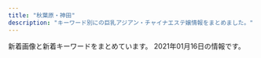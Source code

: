```yaml
---
title: "秋葉原・神田"
description: "キーワード別にの巨乳アジアン・チャイナエステ嬢情報をまとめました。"
---
```


新着画像と新着キーワードをまとめています。
2021年01月16日の情報です。

<DmmAffiliateIns />
<KeywordTable
  shops={
    [
    {
        "url": "http://www.asakusabashi-est.xyz/",
        "station": "JR\u6d45\u8349\u6a4b\u99c5\u6771\u53e3",
        "img_links": [
            "http://www.asakusabashi-est.xyz/images/staff/akira.jpg",
            "http://www.asakusabashi-est.xyz/images/index-aridel_07.jpg",
            "http://www.asakusabashi-est.xyz/images/top/t3.png",
            "http://www.asakusabashi-est.xyz/images/index-aridel_02.jpg",
            "http://www.asakusabashi-est.xyz/images/nav/lanmu-t-st.jpg",
            "http://www.asakusabashi-est.xyz/images/idnex-down/index-down-if_03.jpg",
            "http://www.asakusabashi-est.xyz/images/shop/zi2.png",
            "http://www.asakusabashi-est.xyz/images/index-aridel_10.jpg",
            "http://www.asakusabashi-est.xyz/images/shop/zi3.png",
            "http://www.asakusabashi-est.xyz/images/index-aridel_24.jpg",
            "http://www.asakusabashi-est.xyz/images/index-aridel_18.jpg",
            "http://www.asakusabashi-est.xyz/images/shop/zi.png",
            "http://www.asakusabashi-est.xyz/images/idnex-down/index-down-if_05.jpg",
            "http://www.asakusabashi-est.xyz/images/top/t3.jpg",
            "http://www.asakusabashi-est.xyz/images/staff/4/3.jpg",
            "http://www.asakusabashi-est.xyz/images/sys/lanmu-zi-s7.png",
            "http://www.asakusabashi-est.xyz/images/staff/4/4.jpg",
            "http://www.asakusabashi-est.xyz/images/idnex-down/index-down-if_12.jpg",
            "http://www.asakusabashi-est.xyz/images/index-aridel_20.jpg",
            "http://www.asakusabashi-est.xyz/images/nav/lanmu-t-job.jpg",
            "http://www.asakusabashi-est.xyz/images/shop/zi4.png",
            "http://www.asakusabashi-est.xyz/images/staff/2/moro/moro.jpg",
            "http://www.asakusabashi-est.xyz/images/staff/4/2.jpg",
            "http://www.asakusabashi-est.xyz/images/top/t2.jpg",
            "http://www.asakusabashi-est.xyz/images/idnex-down/index-down-if_07.jpg",
            "http://www.asakusabashi-est.xyz/images/staff/6.jpg",
            "http://www.asakusabashi-est.xyz/images/nav/lanmu-t-sys.jpg"
        ],
        "name": "Oualia\u30fb\u30af\u30aa\u30ea\u30a2",
        "keywords": {
            "84": 1
        }
    },
    {
        "img_links": [
            "http://www.rave.masg.info/images/s1.jpg",
            "http://www.rave.masg.info/files/014-02.jpg",
            "http://www.rave.masg.info/files/008.jpg",
            "http://www.rave.masg.info/files/006-02.jpg",
            "http://www.rave.masg.info/files/002-03.jpg",
            "http://www.rave.masg.info/images/service.png",
            "http://www.rave.masg.info/files/003-02.jpg",
            "http://www.rave.masg.info/files/009-02.jpg",
            "http://www.rave.masg.info/images/shop/shop01.jpg",
            "http://www.rave.masg.info/files/010.jpg",
            "http://www.rave.masg.info/images/main_top.png",
            "http://www.rave.masg.info/images/xian.png",
            "http://www.rave.masg.info/files/006.jpg",
            "http://www.rave.masg.info/images/shop/shop03.jpg",
            "http://www.rave.masg.info/files/005.jpg",
            "http://www.rave.masg.info/images/zi_massage.png",
            "http://www.rave.masg.info/images/main_bottom.png",
            "http://www.rave.masg.info/images/shop/shop02.jpg",
            "http://www.rave.masg.info/images/new3.png",
            "http://www.rave.masg.info/files/002-02.jpg",
            "http://www.rave.masg.info/files/006-03.jpg",
            "http://www.rave.masg.info/files/001-02.jpg",
            "http://www.rave.masg.info/files/009.jpg",
            "http://www.rave.masg.info/images/s3.jpg",
            "http://www.rave.masg.info/images/s2.jpg",
            "http://www.rave.masg.info/files/010-02.jpg",
            "http://www.rave.masg.info/images/pick.png",
            "http://www.rave.masg.info/images/s4.jpg",
            "http://www.rave.masg.info/files/003-03.jpg",
            "http://www.rave.masg.info/files/009-03.jpg",
            "http://www.rave.masg.info/images/shop/shop04.jpg",
            "http://www.rave.masg.info/images/zi_staff.png",
            "http://www.rave.masg.info/files/001-03.jpg",
            "http://www.rave.masg.info/images/new1.png",
            "http://www.rave.masg.info/files/010-03.jpg",
            "http://www.rave.masg.info/images/tel.png",
            "http://www.rave.masg.info/files/005-03.jpg",
            "http://www.rave.masg.info/files/005-02.jpg",
            "http://www.rave.masg.info/files/008-03.jpg",
            "http://www.rave.masg.info/files/014.jpg",
            "http://www.rave.masg.info/images/maga.jpg",
            "http://www.rave.masg.info/files/003.jpg",
            "http://www.rave.masg.info/files/014-03.jpg",
            "http://www.rave.masg.info/files/008-02.jpg",
            "http://www.rave.masg.info/files/001.jpg",
            "http://www.rave.masg.info/files/002.jpg",
            "http://www.rave.masg.info/images/s5.jpg",
            "http://www.rave.masg.info/images/infotiao1.jpg"
        ],
        "station": "JR\u79cb\u8449\u539f\u99c5\u662d\u548c\u901a\u308a\u53e3",
        "url": "http://www.rave.masg.info/",
        "keywords": {
            "87": 5,
            "F": 2,
            "88": 1,
            "89": 1,
            "86": 1,
            "90": 1,
            "G": 1,
            "D": 6
        },
        "name": "RAVE \u30ec\u30a4\u30f4"
    },
    {
        "station": "JR\u795e\u7530\u99c5\u6771\u53e3",
        "img_links": [
            "http://k-cocoro.co/images/girlx_top.png",
            "http://k-cocoro.co/images/pagetop.png",
            "http://k-cocoro.co/images/gg2.jpg",
            "http://k-cocoro.co/images/002.jpg",
            "http://k-cocoro.co/images/noimage.jpg",
            "http://k-cocoro.co/images/right_top.png",
            "http://k-cocoro.co/images/s2.jpg",
            "http://k-cocoro.co/images/nei_01.png",
            "http://k-cocoro.co/images/right_bottom.png",
            "http://k-cocoro.co/images/girl_01.png",
            "http://k-cocoro.co/images/tite-magazine.png",
            "http://k-cocoro.co/images/004.jpg",
            "http://k-cocoro.co/images/shishu_01.jpg",
            "http://k-cocoro.co/images/girl_03.png",
            "http://k-cocoro.co/images/nei_03.png",
            "http://k-cocoro.co/images/yui.jpg",
            "http://k-cocoro.co/images/remo.jpg",
            "http://k-cocoro.co/images/ss.jpg",
            "http://k-cocoro.co/images/mail.png",
            "http://k-cocoro.co/images/mya.jpg",
            "http://k-cocoro.co/images/001.jpg",
            "http://k-cocoro.co/images/yu.jpg",
            "http://k-cocoro.co/images/girl_top.png",
            "http://k-cocoro.co/images/g3.jpg",
            "http://k-cocoro.co/images/003.jpg",
            "http://k-cocoro.co/images/momo.jpg",
            "http://k-cocoro.co/images/news_top.jpg",
            "http://k-cocoro.co/images/grande.jpg",
            "http://k-cocoro.co/images/shishu_03.jpg",
            "http://k-cocoro.co/images/tite-staff.png",
            "http://k-cocoro.co/images/shishu_02.jpg",
            "http://k-cocoro.co/images/gg1.jpg"
        ],
        "name": "COCORO",
        "url": "http://k-cocoro.co/",
        "keywords": {
            "G": 1,
            "D": 4,
            "E": 4
        }
    },
    {
        "img_links": [
            "http://loman.ies.fun/photos/sites/33/2020/03/2020032611562755.jpg",
            "http://loman.ies.fun/photos/sites/33/2020/03/2020032611445837.jpg",
            "http://loman.ies.fun/images/girl-z2.jpg",
            "http://loman.ies.fun/photos/sites/33/2020/03/202003261138067.jpg",
            "http://loman.ies.fun/photos/sites/33/2020/03/2020032611581687.jpg",
            "http://loman.ies.fun/photos/sites/33/2020/03/2020032611565587.jpg",
            "http://loman.ies.fun/photos/sites/33/2020/08/2020081913260795.jpg",
            "http://loman.ies.fun/photos/sites/33/2020/03/2020032611581578.jpg",
            "http://loman.ies.fun/images/s_news.png",
            "http://loman.ies.fun/images/room3.jpg",
            "http://loman.ies.fun/images/s_pick.png",
            "http://loman.ies.fun/images/top.png",
            "http://loman.ies.fun/images/s_staff.png",
            "http://loman.ies.fun/photos/sites/33/2020/03/202003261158439.jpg",
            "http://loman.ies.fun/photos/sites/33/2020/03/2020032612000446.jpg",
            "http://loman.ies.fun/images/girl-z1.jpg",
            "http://loman.ies.fun/photos/sites/33/2020/03/2020032611584396.jpg",
            "http://loman.ies.fun/photos/sites/33/2020/03/2020032611565613.jpg",
            "http://loman.ies.fun/photos/sites/33/2020/03/2020032611565659.jpg",
            "http://loman.ies.fun/photos/sites/33/2020/03/2020032611553428.jpg",
            "http://loman.ies.fun/images/room4.jpg",
            "http://loman.ies.fun/photos/sites/33/2020/03/2020032611153250.jpg",
            "http://loman.ies.fun/photos/sites/33/2020/03/202003261200240.jpg",
            "http://loman.ies.fun/photos/sites/33/2020/03/2020032611555543.jpg",
            "http://loman.ies.fun/images/room2.jpg",
            "http://loman.ies.fun/images/room1.jpg",
            "http://loman.ies.fun/photos/sites/33/2020/03/2020032611443518.jpg",
            "http://loman.ies.fun/photos/sites/33/2020/03/2020032611445885.jpg",
            "http://loman.ies.fun/photos/sites/33/2020/03/2020032611522152.jpg",
            "http://loman.ies.fun/images/mobile.jpg",
            "http://loman.ies.fun/photos/sites/33/2020/03/202003261151446.jpg",
            "http://loman.ies.fun/photos/sites/33/2020/03/2020032611511046.jpg"
        ],
        "keywords": {
            "89": 1,
            "E": 4,
            "D": 11,
            "85": 5,
            "83": 2,
            "C": 33,
            "86": 8,
            "88": 1,
            "87": 4
        },
        "station": "JR\u795e\u7530\u99c5\u5317\u53e3",
        "name": "\u30cf\u30d4\u30cd\u30b9",
        "url": "http://loman.ies.fun/"
    },
    {
        "img_links": [
            "https://kanda-on.work/images/top.png",
            "https://kanda-on.work/images/st/st_akari.jpg",
            "https://kanda-on.work/images/st/st_mina.jpg",
            "https://kanda-on.work/images/top2.png",
            "https://kanda-on.work/images/st/st_sakura.jpg",
            "https://kanda-on.work/images/st/st_koko.jpg",
            "https://kanda-on.work/images/st/st_arisa.jpg",
            "https://kanda-on.work/images/st/st_akira.jpg",
            "https://kanda-on.work/images/st/st_ruru.jpg",
            "https://kanda-on.work/images/st/st_miki.jpg",
            "https://kanda-on.work/images/st/st_mika.jpg",
            "https://kanda-on.work/images/st/st_maya.jpg",
            "https://kanda-on.work/images/st/st_mika2.jpg",
            "https://kanda-on.work/images/st/st_rara2.jpg",
            "https://kanda-on.work/images/st/st_kana.jpg",
            "https://kanda-on.work/images/top_campaign_bottom.jpg",
            "https://kanda-on.work/images/top_campaign.jpg",
            "https://kanda-on.work/images/st/st_moe.jpg",
            "https://kanda-on.work/images/st/st_ako.jpg",
            "https://kanda-on.work/images/st/st_kiki.jpg",
            "https://kanda-on.work/images/st/st_kaori.jpg",
            "https://kanda-on.work/images/st/st_rara.jpg",
            "https://kanda-on.work/images/st/st_natsuko.jpg",
            "https://kanda-on.work/images/st/st_yuki.jpg",
            "https://kanda-on.work/images/st/st_yuzuki.jpg",
            "https://kanda-on.work/images/st/st_yuri.jpg"
        ],
        "keywords": {
            "F": 32,
            "\u5de8\u4e73": 4,
            "\u4e73": 4,
            "C": 33
        },
        "name": "\u6e29",
        "station": "JR\u795e\u7530\u99c5\u897f\u53e3",
        "url": "https://kanda-on.work/"
    },
    {
        "name": "\u8336\u8336",
        "url": "http://esute-kanda.tokyo/",
        "keywords": {
            "\u80f8": 2,
            "E": 3,
            "G": 3,
            "\u4e73": 3,
            "\u7206\u4e73": 3,
            "D": 9,
            "C": 18,
            "F": 8
        },
        "station": "\u795e\u7530\u99c5\u897f\u53e3",
        "img_links": [
            "http://esute-kanda.tokyo/images/st/st_natsu.jpg",
            "http://esute-kanda.tokyo/images/st/st_yuuka.jpg",
            "http://esute-kanda.tokyo/images/st/st_sara.jpg",
            "http://esute-kanda.tokyo/images/st/st_riri.jpg",
            "http://esute-kanda.tokyo/images/access/ac_photo.jpg",
            "http://esute-kanda.tokyo/images/st/st_yaya.jpg",
            "http://esute-kanda.tokyo/images/st/st_jennie2.jpg",
            "http://esute-kanda.tokyo/images/st/st_sakura.jpg",
            "http://esute-kanda.tokyo/images/top2.png",
            "http://esute-kanda.tokyo/images/st/st_mao.jpg",
            "http://esute-kanda.tokyo/images/st/st_ran.jpg",
            "http://esute-kanda.tokyo/images/st/st_riko.jpg",
            "http://esute-kanda.tokyo/images/st/st_momo.jpg",
            "http://esute-kanda.tokyo/images/st/st_ryo.jpg",
            "http://esute-kanda.tokyo/images/st/st_rui.jpg",
            "http://esute-kanda.tokyo/images/top.png",
            "http://esute-kanda.tokyo/images/st/st_mariko.jpg",
            "http://esute-kanda.tokyo/images/st/st_moka.jpg",
            "http://esute-kanda.tokyo/images/st/st_yuki.jpg",
            "http://esute-kanda.tokyo/images/st/st_kanon.jpg",
            "http://esute-kanda.tokyo/images/st/st_ayaka.jpg",
            "http://esute-kanda.tokyo/images/st/st_nanami.jpg",
            "http://esute-kanda.tokyo/images/st/st_suzu.jpg",
            "http://esute-kanda.tokyo/images/st/st_yuyu.jpg",
            "http://esute-kanda.tokyo/images/st/st_jennie.jpg"
        ]
    },
    {
        "img_links": [
            "http://yudokoro.xyz/images/st/st_miro.jpg",
            "http://yudokoro.xyz/images/st/st_maya.jpg",
            "http://yudokoro.xyz/images/st/st_ana.jpg",
            "http://yudokoro.xyz/images/st/st_yuyu.jpg",
            "http://yudokoro.xyz/images/st/st_ao.jpg",
            "http://yudokoro.xyz/images/header_main_visual2.jpg",
            "http://yudokoro.xyz/images/header_main_visual1.jpg",
            "http://yudokoro.xyz/images/st/st_koko.jpg",
            "http://yudokoro.xyz/images/concept.jpg",
            "http://yudokoro.xyz/images/st/st_miho.jpg",
            "http://yudokoro.xyz/images/st/st_rara.jpg",
            "http://yudokoro.xyz/images/st/st_rena.jpg",
            "http://yudokoro.xyz/images/campaign.jpg",
            "http://yudokoro.xyz/images/news_image.jpg",
            "http://yudokoro.xyz/images/header_main_visual3.jpg",
            "http://yudokoro.xyz/images/st/st_ai.jpg",
            "http://yudokoro.xyz/images/st/st_yumi.jpg",
            "http://yudokoro.xyz/images/st/st_momoka.jpg",
            "http://yudokoro.xyz/images/header_img.png"
        ],
        "url": "http://yudokoro.xyz/",
        "keywords": {
            "F": 27,
            "C": 49,
            "G": 26,
            "E": 44,
            "D": 152
        },
        "name": "\u7652\u51e6\uff5e\u3086\u3069\u3053\u308d",
        "station": "JR\u795e\u7530\u99c5\u5317\u53e3"
    },
    {
        "keywords": {
            "84": 4,
            "85": 8,
            "86": 8,
            "C": 8,
            "D": 16,
            "88": 4,
            "82": 4,
            "87": 4,
            "E": 8
        },
        "name": "\u79cb\u9e97\uff5e\u3057\u3085\u3046\u308c\u3044\uff5e",
        "img_links": [
            "http://aroma-est.biz/images/m2.jpg",
            "http://aroma-est.biz/images/cg02.jpg",
            "http://aroma-est.biz/images/cg01.jpg",
            "http://aroma-est.biz/images/cg041.jpg",
            "http://aroma-est.biz/images/rsubt4.png",
            "http://aroma-est.biz/images/b-online.png",
            "http://aroma-est.biz/images/cg05.jpg",
            "http://aroma-est.biz/images/manga2.jpg",
            "http://aroma-est.biz/images/rsubt7.png",
            "http://aroma-est.biz/images/m1.jpg",
            "http://aroma-est.biz/images/cg011.jpg",
            "http://aroma-est.biz/images/enterbt.png",
            "http://aroma-est.biz/images/cg08.jpg",
            "http://aroma-est.biz/images/cg03.jpg",
            "http://aroma-est.biz/images/slider-img001.jpg",
            "http://aroma-est.biz/images/rsubt5.png",
            "http://aroma-est.biz/images/enter1.png",
            "http://aroma-est.biz/images/cg06.jpg",
            "http://aroma-est.biz/images/manga1.jpg",
            "http://aroma-est.biz/images/enter2.jpg",
            "http://aroma-est.biz/images/m4.jpg",
            "http://aroma-est.biz/images/rsubt3.png",
            "http://aroma-est.biz/images/enterbb.png",
            "http://aroma-est.biz/images/cg04.jpg",
            "http://aroma-est.biz/images/b-tel.png",
            "http://aroma-est.biz/images/rsubt6.png",
            "http://aroma-est.biz/images/cg012.jpg",
            "http://aroma-est.biz/images/m6.jpg",
            "http://aroma-est.biz/images/cg031.jpg",
            "http://aroma-est.biz/images/cg051.jpg",
            "http://aroma-est.biz/images/cg052.jpg",
            "http://aroma-est.biz/images/rsubt1.png",
            "http://aroma-est.biz/images/m3.jpg",
            "http://aroma-est.biz/images/tel2.png",
            "http://aroma-est.biz/images/slider-img002.jpg",
            "http://aroma-est.biz/images/cg07.jpg",
            "http://aroma-est.biz/images/rsubt2.png",
            "http://aroma-est.biz/images/cg042.jpg"
        ],
        "url": "http://aroma-est.biz/",
        "station": "JR\u79cb\u8449\u539f\u99c5\u96fb\u6c17\u8857\u53e3"
    },
    {
        "url": "http://kanda.msa.jp/",
        "keywords": {},
        "station": "JR\u795e\u7530\u99c5\u5317\u53e3",
        "img_links": [
            "http://kanda.msa.jp/images/staff_image/staff_05.jpg",
            "http://kanda.msa.jp/images/flash_a.jpg",
            "http://kanda.msa.jp/images/home/QR.png",
            "http://kanda.msa.jp/images/staff_image/staff_06.jpg",
            "http://kanda.msa.jp/images/top/top_08.png",
            "http://kanda.msa.jp/images/gallery/gallery_3.jpg",
            "http://kanda.msa.jp/images/home/indnx_qr.jpg",
            "http://kanda.msa.jp/images/gallery/gallery_d.jpg",
            "http://kanda.msa.jp/images/home/top.jpg",
            "http://kanda.msa.jp/images/home/indnx_sale.png",
            "http://kanda.msa.jp/images/staff_image/staff_03.jpg",
            "http://kanda.msa.jp/images/top/top_02.jpg",
            "http://kanda.msa.jp/images/gallery/gallery_b.jpg",
            "http://kanda.msa.jp/images/gallery/gallery_4.jpg",
            "http://kanda.msa.jp/images/top/top_06.jpg",
            "http://kanda.msa.jp/images/home/indnx_phone.jpg",
            "http://kanda.msa.jp/images/staff_image/staff_01.jpg",
            "http://kanda.msa.jp/images/gallery/gallery_2.jpg",
            "http://kanda.msa.jp/images/gallery/gallery_c.jpg",
            "http://kanda.msa.jp/images/top/top_05.jpg",
            "http://kanda.msa.jp/images/top/top_01.jpg",
            "http://kanda.msa.jp/images/top/top_04.jpg",
            "http://kanda.msa.jp/images/flash_b.jpg",
            "http://kanda.msa.jp/images/home/indnx_re.jpg",
            "http://kanda.msa.jp/images/gallery/gallery_a.jpg",
            "http://kanda.msa.jp/images/index_btm.jpg",
            "http://kanda.msa.jp/images/staff_image/staff_04.jpg",
            "http://kanda.msa.jp/images/gallery/gallery_1.jpg",
            "http://kanda.msa.jp/images/staff_image/staff_02.jpg",
            "http://kanda.msa.jp/images/top/top_03.jpg"
        ],
        "name": "\u795e\u7530\u3089\u304f\u697d"
    },
    {
        "name": "\u5eb7\u697d\u5712",
        "url": "https://www.a-side.com/k-kourakuen/",
        "keywords": {
            "85": 4,
            "H": 1,
            "E": 7,
            "\u304a\u3063\u3071\u3044": 1,
            "87": 6,
            "C": 7,
            "\u4e73": 14,
            "95": 1,
            "\u30bb\u30af\u30b7\u30fc": 1,
            "G": 1,
            "F": 1,
            "89": 2,
            "\u5de8\u4e73": 13,
            "84": 4,
            "88": 5,
            "D": 14,
            "96": 1,
            "83": 2,
            "86": 5,
            "\u80f8": 1,
            "90": 2
        },
        "station": "JR\u795e\u7530\u99c5\u5317\u53e3",
        "img_links": [
            "https://static.a-side.com/photo/shop/18614/list.jpg",
            "https://img.a-side.com/photo/premium/20210112/30430_01_top1.jpg",
            "https://static.a-side.com/photo/shop/30509/list.jpg",
            "https://static.a-side.com/photo/shop/28062/list.jpg",
            "https://www.a-side.com/k-kourakuen/staff/kasumi/index.jpg",
            "https://static.a-side.com/photo/shop/30305/list.jpg",
            "https://img.a-side.com/photo/digicame/20201221/25398_03.jpg",
            "https://img.a-side.com/photo/koko/34987/thumb.jpg",
            "https://static.a-side.com/photo/shop/31534/list.jpg",
            "https://img.a-side.com/photo/weekly/20210115/16.jpg",
            "https://static.a-side.com/photo/shop/28058/list.jpg",
            "https://img.a-side.com/photo/question/20201221/sp.jpg",
            "https://img.a-side.com/photo/premium/20210112/30430_01_top2.jpg",
            "https://static.a-side.com/photo/shop/29705/list.jpg",
            "https://static.a-side.com/photo/shop/33606/list.jpg",
            "https://www.a-side.com/k-kourakuen/images/info/photo04.jpg",
            "https://static.a-side.com/photo/shop/12568/list.jpg",
            "https://static.a-side.com/photo/shop/18324/list.jpg",
            "https://static.a-side.com/photo/shop/31018/list.jpg",
            "https://static.a-side.com/photo/shop/30704/list.jpg",
            "https://static.a-side.com/photo/shop/31400/list.jpg",
            "https://static.a-side.com/photo/shop/34764/list.jpg",
            "https://img.a-side.com/photo/digicame/20210105/31399_02.jpg",
            "https://img.a-side.com/photo/premium/20210105/34965_01_sp.jpg",
            "https://img.a-side.com/photo/premium/20190307/14648_01_sp.jpg",
            "https://img.a-side.com/photo/premium/20180601/14648_01_05_s.jpg",
            "https://static.a-side.com/photo/shop/31411/list.jpg",
            "https://img.a-side.com/photo/koko/14648/girls/3.jpg",
            "https://static.a-side.com/photo/shop/34768/list.jpg",
            "https://img.a-side.com/photo/premium/20190305/14648_01_08_s.jpg",
            "https://img.a-side.com/photo/premium/20201221/18614_01_top1.jpg",
            "https://static.a-side.com/photo/shop/26717/list.jpg",
            "https://static.a-side.com/photo/shop/31404/list.jpg",
            "https://img.a-side.com/photo/weekly/20210115/17.jpg",
            "https://img.a-side.com/photo/question/20201221/bn.jpg",
            "https://img.a-side.com/photo/digicame/20210113/27516_03.jpg",
            "https://static.a-side.com/photo/shop/29625/list.jpg",
            "https://www.a-side.com/k-kourakuen/staff/momoko/index.jpg",
            "https://img.a-side.com/photo/weekly/20201211/bn.jpg",
            "https://img.a-side.com/photo/question/20201221/photo13.jpg",
            "https://www.a-side.com/k-kourakuen/staff/aoi/index.jpg",
            "https://static.a-side.com/photo/shop/30113/list.jpg",
            "https://img.a-side.com/photo/premium/20170926/14648_01_02_s.jpg",
            "https://static.a-side.com/photo/shop/10346/list.jpg",
            "https://img.a-side.com/photo/koko/14648/shop/4.jpg",
            "https://img.a-side.com/photo/digicame/20210106/25065_01.jpg",
            "https://img.a-side.com/photo/question/20201221/photo07.jpg",
            "https://static.a-side.com/photo/shop/16032/list.jpg",
            "https://static.a-side.com/photo/shop/25019/list.jpg",
            "https://static.a-side.com/photo/shop/34276/list.jpg",
            "https://static.a-side.com/photo/shop/31399/list.jpg",
            "https://static.a-side.com/photo/shop/34987/list.jpg",
            "https://img.a-side.com/photo/premium/20201222/20991_01_top1.jpg",
            "https://img.a-side.com/photo/premium/20170926/14648_01_04_s.jpg",
            "https://img.a-side.com/photo/weekly/20201002/bn.jpg",
            "https://img.a-side.com/photo/premium/20170926/14648_01_01_s.jpg",
            "https://img.a-side.com/photo/question/20201221/photo06.jpg",
            "https://static.a-side.com/photo/shop/31758/list.jpg",
            "https://static.a-side.com/photo/shop/22504/list.jpg",
            "https://static.a-side.com/photo/shop/23877/list.jpg",
            "https://img.a-side.com/photo/premium/20201222/33649_01_top1.jpg",
            "https://img.a-side.com/photo/question/20200708/bn.jpg",
            "https://static.a-side.com/photo/shop/26456/list.jpg",
            "https://static.a-side.com/photo/shop/20991/list.jpg",
            "https://img.a-side.com/photo/weekly/20200814/bn.jpg",
            "https://img.a-side.com/photo/premium/20201231/33649_01_top1.jpg",
            "https://static.a-side.com/photo/shop/22173/list.jpg",
            "https://img.a-side.com/photo/question/20171011/bn.jpg",
            "https://static.a-side.com/photo/shop/31388/list.jpg",
            "https://static.a-side.com/photo/shop/33456/list.jpg",
            "https://img.a-side.com/photo/premium/20190305/14648_01_04_s.jpg",
            "https://img.a-side.com/photo/premium/20170926/14648_01_07_s.jpg",
            "https://static.a-side.com/photo/shop/12559/list.jpg",
            "https://static.a-side.com/photo/shop/25065/list.jpg",
            "https://img.a-side.com/photo/weekly/20210115/12.jpg",
            "https://img.a-side.com/photo/kandeli/13332.jpg",
            "https://static.a-side.com/photo/shop/25640/list.jpg",
            "https://img.a-side.com/photo/premium/20201223/31363_01_top1.jpg",
            "https://img.a-side.com/photo/question/20201221/photo09.jpg",
            "https://img.a-side.com/photo/koko/34965/image.jpg",
            "https://static.a-side.com/photo/shop/21711/list.jpg",
            "https://static.a-side.com/photo/shop/30361/list.jpg",
            "https://static.a-side.com/photo/shop/16078/list.jpg",
            "https://static.a-side.com/photo/shop/35149/list.jpg",
            "https://static.a-side.com/photo/shop/33321/list.jpg",
            "https://img.a-side.com/photo/digicame/20210107/20991_02.jpg",
            "https://static.a-side.com/photo/shop/33796/list.jpg",
            "https://static.a-side.com/photo/shop/33020/list.jpg",
            "https://www.a-side.com/k-kourakuen/images/massage/photo02.jpg",
            "https://img.a-side.com/photo/digicame/20210107/20335_01.jpg",
            "https://img.a-side.com/photo/premium/20201217/34449_01_top1.jpg",
            "https://static.a-side.com/photo/shop/26654/list.jpg",
            "https://img.a-side.com/photo/premium/20190307/14648_01_05_s.jpg",
            "https://img.a-side.com/photo/digicame/20210114/15122_02.jpg",
            "https://img.a-side.com/photo/premium/20180601/14648_01_06_s.jpg",
            "https://static.a-side.com/photo/shop/27348/list.jpg",
            "https://img.a-side.com/photo/weekly/20210115/bn.jpg",
            "https://img.a-side.com/photo/premium/20210111/34449_01_top1.jpg",
            "https://static.a-side.com/photo/shop/32897/list.jpg",
            "https://static.a-side.com/photo/shop/34907/list.jpg",
            "https://static.a-side.com/photo/shop/21196/list.jpg",
            "https://static.a-side.com/photo/shop/30051/list.jpg",
            "https://static.a-side.com/photo/shop/31813/list.jpg",
            "https://static.a-side.com/photo/shop/25398/list.jpg",
            "https://img.a-side.com/photo/premium/20190307/14648_01_01_s.jpg",
            "https://static.a-side.com/photo/shop/28223/list.jpg",
            "https://static.a-side.com/photo/shop/32458/list.jpg",
            "https://static.a-side.com/photo/shop/21540/list.jpg",
            "https://img.a-side.com/photo/koko/14648/route/1.jpg",
            "https://img.a-side.com/photo/koko/14648/massage/1.jpg",
            "https://img.a-side.com/photo/koko/14648/shop/3.jpg",
            "https://img.a-side.com/photo/koko/14648/route/3.jpg",
            "https://static.a-side.com/photo/shop/29858/list.jpg",
            "https://static.a-side.com/photo/shop/17252/list.jpg",
            "https://img.a-side.com/photo/premium/20210104/34987_01_top1.jpg",
            "https://img.a-side.com/photo/premium/20170926/14648_01_03_s.jpg",
            "https://img.a-side.com/photo/digicame/20210108/24528_02.jpg",
            "https://img.a-side.com/photo/digicame/20201217/31399_04.jpg",
            "https://static.a-side.com/photo/shop/35132/list.jpg",
            "https://img.a-side.com/photo/koko/32924/image.jpg",
            "https://static.a-side.com/photo/shop/19746/list.jpg",
            "https://www.a-side.com/k-kourakuen/staff/haru/index.jpg",
            "https://static.a-side.com/photo/shop/33272/list.jpg",
            "https://static.a-side.com/photo/shop/33585/list.jpg",
            "https://static.a-side.com/photo/shop/35170/list.jpg",
            "https://static.a-side.com/photo/shop/22869/list.jpg",
            "https://img.a-side.com/photo/premium/20210104/34140_01_top1.jpg",
            "https://static.a-side.com/photo/shop/29655/list.jpg",
            "https://img.a-side.com/photo/digicame/20201231/33364_02.jpg",
            "https://img.a-side.com/photo/premium/20201224/33649_01_top1.jpg",
            "https://static.a-side.com/photo/shop/30040/list.jpg",
            "https://img.a-side.com/photo/premium/20210105/34965_01_top1.jpg",
            "https://static.a-side.com/photo/shop/34140/list.jpg",
            "https://www.a-side.com/include/img/place_ad/place_ad.png",
            "https://static.a-side.com/photo/shop/15122/list.jpg",
            "https://static.a-side.com/photo/shop/32833/list.jpg",
            "https://img.a-side.com/photo/premium/20210106/18452_01_top1.jpg",
            "https://static.a-side.com/photo/shop/31363/list.jpg",
            "https://img.a-side.com/photo/premium/20210105/34987_01_sp.jpg",
            "https://img.a-side.com/photo/weekly/20201030/bn.jpg",
            "https://img.a-side.com/photo/digicame/20210106/25065_02.jpg",
            "https://static.a-side.com/photo/shop/22696/list.jpg",
            "https://static.a-side.com/photo/shop/18153/list.jpg",
            "https://img.a-side.com/photo/premium/20170926/14648_01_08_s.jpg",
            "https://static.a-side.com/photo/shop/21054/list.jpg",
            "https://static.a-side.com/photo/shop/30371/list.jpg",
            "https://img.a-side.com/photo/koko/14648/shop/1.jpg",
            "https://www.a-side.com/include/img/shop/button_official.png",
            "https://img.a-side.com/photo/weekly/20210115/06.jpg",
            "https://static.a-side.com/photo/shop/30901/list.jpg",
            "https://static.a-side.com/photo/shop/18247/list.jpg",
            "https://static.a-side.com/photo/shop/20335/list.jpg",
            "https://www.a-side.com/k-kourakuen/images/coupon/info.png",
            "https://img.a-side.com/photo/digicame/20210115/14648_01.jpg",
            "https://static.a-side.com/photo/shop/21913/list.jpg",
            "https://img.a-side.com/photo/premium/20190307/14648_01_06_s.jpg",
            "https://static.a-side.com/photo/shop/28456/list.jpg",
            "https://static.a-side.com/photo/shop/31533/list.jpg",
            "https://static.a-side.com/photo/shop/26192/list.jpg",
            "https://static.a-side.com/photo/shop/32006/list.jpg",
            "https://static.a-side.com/photo/shop/29914/list.jpg",
            "https://img.a-side.com/photo/weekly/20200626/bn.jpg",
            "https://img.a-side.com/photo/premium/20190305/14648_01_07_s.jpg",
            "https://img.a-side.com/photo/premium/20190305/14648_01_01_s.jpg",
            "https://static.a-side.com/photo/shop/27698/list.jpg",
            "https://img.a-side.com/photo/premium/20190307/14648_01_03_s.jpg",
            "https://img.a-side.com/photo/premium/20201222/34449_01_top1.jpg",
            "https://www.a-side.com/k-kourakuen/images/massage/photo03.jpg",
            "https://static.a-side.com/photo/shop/16272/list.jpg",
            "https://img.a-side.com/photo/premium/20190305/14648_01_sp.jpg",
            "https://www.a-side.com/k-kourakuen/images/info/photo02.jpg",
            "https://img.a-side.com/photo/premium/20201218/12823_01_top1.jpg",
            "https://img.a-side.com/photo/digicame/20201223/15122_02.jpg",
            "https://img.a-side.com/photo/premium/20210115/33456_01_top2.jpg",
            "https://img.a-side.com/photo/digicame/20201230/18153_03.jpg",
            "https://static.a-side.com/photo/shop/12836/list.jpg",
            "https://static.a-side.com/photo/shop/21136/list.jpg",
            "https://static.a-side.com/photo/shop/31401/list.jpg",
            "https://img.a-side.com/photo/digicame/20201225/20335_01.jpg",
            "https://img.a-side.com/photo/question/20201221/photo05.jpg",
            "https://img.a-side.com/photo/premium/20201228/34965_01_top1.jpg",
            "https://static.a-side.com/photo/shop/29890/list.jpg",
            "https://img.a-side.com/photo/weekly/20200717/bn.jpg",
            "https://img.a-side.com/photo/weekly/20210115/13.jpg",
            "https://static.a-side.com/photo/shop/25203/list.jpg",
            "https://img.a-side.com/photo/digicame/20210105/30305_01.jpg",
            "https://img.a-side.com/photo/weekly/20210115/19.jpg",
            "https://img.a-side.com/photo/question/20201221/photo11.jpg",
            "https://img.a-side.com/photo/digicame/20210104/22728_02.jpg",
            "https://static.a-side.com/photo/shop/20875/list.jpg",
            "https://static.a-side.com/photo/shop/25785/list.jpg",
            "https://static.a-side.com/photo/shop/24265/list.jpg",
            "https://img.a-side.com/photo/premium/20210113/24050_01_top1.jpg",
            "https://static.a-side.com/photo/shop/35020/list.jpg",
            "https://www.a-side.com/k-kourakuen/staff/emi/index.jpg",
            "https://img.a-side.com/photo/weekly/20210115/02.jpg",
            "https://static.a-side.com/photo/shop/27898/list.jpg",
            "https://static.a-side.com/photo/shop/24663/list.jpg",
            "https://img.a-side.com/photo/weekly/20200828/bn.jpg",
            "https://img.a-side.com/photo/koko/14648/shop/2.jpg",
            "https://img.a-side.com/photo/premium/20190305/14648_01_05_s.jpg",
            "https://img.a-side.com/photo/premium/20180601/14648_01_04_s.jpg",
            "https://img.a-side.com/photo/premium/20201225/27898_01_top1.jpg",
            "https://img.a-side.com/photo/weekly/20210115/04.jpg",
            "https://img.a-side.com/photo/premium/20190308/14648_01_sp.jpg",
            "https://img.a-side.com/photo/premium/20201221/34987_01_top1.jpg",
            "https://img.a-side.com/photo/question/20201221/photo03.jpg",
            "https://static.a-side.com/photo/shop/22456/list.jpg",
            "https://img.a-side.com/photo/premium/20210101/27898_01_top1.jpg",
            "https://static.a-side.com/photo/shop/14310/list.jpg",
            "https://static.a-side.com/photo/shop/33593/list.jpg",
            "https://img.a-side.com/photo/kandeli/19498.jpg",
            "https://img.a-side.com/photo/weekly/20210115/05.jpg",
            "https://static.a-side.com/photo/shop/33596/list.jpg",
            "https://static.a-side.com/photo/shop/32614/list.jpg",
            "https://static.a-side.com/photo/shop/31414/list.jpg",
            "https://img.a-side.com/photo/koko/14648/girls_p/1.jpg",
            "https://static.a-side.com/photo/shop/22601/list.jpg",
            "https://static.a-side.com/photo/shop/33649/list.jpg",
            "https://img.a-side.com/photo/question/20201221/photo12.jpg",
            "https://www.a-side.com/include/img/shop/button_official_s.png",
            "https://img.a-side.com/photo/koko/14648/route/2.jpg",
            "https://static.a-side.com/photo/shop/33915/list.jpg",
            "https://static.a-side.com/photo/shop/28305/list.jpg",
            "https://static.a-side.com/photo/shop/34343/list.jpg",
            "https://img.a-side.com/photo/premium/20190305/14648_01_03_s.jpg",
            "https://static.a-side.com/photo/shop/32689/list.jpg",
            "https://static.a-side.com/photo/shop/30346/list.jpg",
            "https://static.a-side.com/photo/shop/25170/list.jpg",
            "https://img.a-side.com/photo/digicame/20201228/26274_01.jpg",
            "https://img.a-side.com/photo/weekly/20200918/bn.jpg",
            "https://static.a-side.com/photo/shop/32924/list.jpg",
            "https://static.a-side.com/photo/shop/32441/list.jpg",
            "https://img.a-side.com/photo/premium/20190305/14648_01_02_s.jpg",
            "https://static.a-side.com/photo/shop/24528/list.jpg",
            "https://img.a-side.com/photo/question/20170215/bn.jpg",
            "https://static.a-side.com/photo/shop/34965/list.jpg",
            "https://img.a-side.com/photo/weekly/20210115/01.jpg",
            "https://img.a-side.com/photo/digicame/20201229/18247_04.jpg",
            "https://static.a-side.com/photo/shop/20165/list.jpg",
            "https://static.a-side.com/photo/shop/25429/list.jpg",
            "https://img.a-side.com/photo/digicame/20210108/31406_04.jpg",
            "https://img.a-side.com/photo/koko/34965/thumb.jpg",
            "https://static.a-side.com/photo/shop/34847/list.jpg",
            "https://img.a-side.com/photo/question/20200812/bn.jpg",
            "https://www.a-side.com/include/img/shop/button_official_l.png",
            "https://img.a-side.com/photo/premium/20190308/14648_01_03_s.jpg",
            "https://www.a-side.com/k-kourakuen/staff/emi/01.jpg",
            "https://static.a-side.com/photo/shop/30259/list.jpg",
            "https://img.a-side.com/photo/premium/20180601/14648_01_sp.jpg",
            "https://static.a-side.com/photo/shop/19411/list.jpg",
            "https://static.a-side.com/photo/shop/34644/list.jpg",
            "https://static.a-side.com/photo/shop/16718/list.jpg",
            "https://www.a-side.com/k-kourakuen/images/massage/photo04.jpg",
            "https://img.a-side.com/photo/question/20171115/bn.jpg",
            "https://img.a-side.com/photo/premium/20210115/33456_01_top1.jpg",
            "https://img.a-side.com/photo/digicame/20210106/26654_02.jpg",
            "https://img.a-side.com/photo/weekly/20210115/11.jpg",
            "https://img.a-side.com/photo/premium/20201223/16032_01_top1.jpg",
            "https://img.a-side.com/photo/weekly/20210115/10.jpg",
            "https://img.a-side.com/photo/weekly/20210115/14.jpg",
            "https://img.a-side.com/photo/weekly/20210115/sp.jpg",
            "https://www.a-side.com/k-kourakuen/staff/moe/01.jpg",
            "https://static.a-side.com/photo/shop/27777/list.jpg",
            "https://static.a-side.com/photo/shop/14189/list.jpg",
            "https://static.a-side.com/photo/shop/31407/list.jpg",
            "https://img.a-side.com/photo/premium/20210107/34987_01_sp.jpg",
            "https://static.a-side.com/photo/shop/31406/list.jpg",
            "https://static.a-side.com/photo/shop/20251/list.jpg",
            "https://static.a-side.com/photo/shop/25875/list.jpg",
            "https://img.a-side.com/photo/premium/20180601/14648_01_02_s.jpg",
            "https://static.a-side.com/photo/shop/18452/list.jpg",
            "https://static.a-side.com/photo/shop/30430/list.jpg",
            "https://img.a-side.com/photo/weekly/20200904/bn.jpg",
            "https://img.a-side.com/photo/digicame/20210105/15122_01.jpg",
            "https://www.a-side.com/k-kourakuen/staff/mimi/index.jpg",
            "https://img.a-side.com/photo/premium/20190308/14648_01_05_s.jpg",
            "https://img.a-side.com/photo/question/20201221/photo04.jpg",
            "https://img.a-side.com/photo/digicame/20210111/32458_03.jpg",
            "https://img.a-side.com/photo/premium/20210104/34987_01_sp.jpg",
            "https://img.a-side.com/photo/koko/16032/thumb.jpg",
            "https://img.a-side.com/photo/koko/16032/image.jpg",
            "https://img.a-side.com/photo/weekly/20210115/18.jpg",
            "https://img.a-side.com/photo/premium/20190308/14648_01_07_s.jpg",
            "https://img.a-side.com/photo/premium/20201225/33649_01_top1.jpg",
            "https://img.a-side.com/photo/weekly/20210115/08.jpg",
            "https://img.a-side.com/photo/koko/14648/route/4.jpg",
            "https://img.a-side.com/photo/question/20201221/photo02.jpg",
            "https://static.a-side.com/photo/shop/29848/list.jpg",
            "https://static.a-side.com/photo/shop/35018/list.jpg",
            "https://static.a-side.com/photo/shop/25598/list.jpg",
            "https://www.a-side.com/k-kourakuen/staff/kasumi/01.jpg",
            "https://img.a-side.com/photo/question/20180314/bn.jpg",
            "https://static.a-side.com/photo/shop/25675/list.jpg",
            "https://img.a-side.com/photo/question/20201221/photo01.jpg",
            "https://static.a-side.com/photo/shop/31175/list.jpg",
            "https://img.a-side.com/photo/premium/20201229/30040_01_top1.jpg",
            "https://static.a-side.com/photo/shop/22728/list.jpg",
            "https://www.a-side.com/k-kourakuen/staff/moe/index.jpg",
            "https://static.a-side.com/photo/shop/20686/list.jpg",
            "https://static.a-side.com/photo/shop/16733/list.jpg",
            "https://img.a-side.com/photo/premium/20190307/14648_01_08_s.jpg",
            "https://img.a-side.com/photo/premium/20201224/33456_01_top1.jpg",
            "https://img.a-side.com/photo/premium/20170926/14648_01_05_s.jpg",
            "https://img.a-side.com/photo/premium/20201223/33649_01_top1.jpg",
            "https://static.a-side.com/photo/shop/10590/list.jpg",
            "https://static.a-side.com/photo/shop/25495/list.jpg",
            "https://img.a-side.com/photo/weekly/20210115/20.jpg",
            "https://img.a-side.com/photo/weekly/20200731/bn.jpg",
            "https://img.a-side.com/photo/weekly/20210115/15.jpg",
            "https://static.a-side.com/photo/shop/34512/list.jpg",
            "https://static.a-side.com/photo/shop/33789/list.jpg",
            "https://static.a-side.com/photo/shop/31396/list.jpg",
            "https://img.a-side.com/photo/premium/20210104/34987_01_index.jpg",
            "https://static.a-side.com/photo/shop/34449/list.jpg",
            "https://img.a-side.com/photo/premium/20210107/34987_01_top1.jpg",
            "https://static.a-side.com/photo/shop/33377/list.jpg",
            "https://img.a-side.com/photo/premium/20190305/14648_01_06_s.jpg",
            "https://static.a-side.com/photo/shop/33529/list.jpg",
            "https://static.a-side.com/photo/shop/25026/list.jpg",
            "https://img.a-side.com/photo/premium/20190307/14648_01_07_s.jpg",
            "https://img.a-side.com/photo/question/20171101/bn.jpg",
            "https://static.a-side.com/photo/shop/24050/list.jpg",
            "https://www.a-side.com/k-kourakuen/staff/mimi/01.jpg",
            "https://static.a-side.com/photo/shop/25236/list.jpg",
            "https://static.a-side.com/photo/shop/20362/list.jpg",
            "https://static.a-side.com/photo/shop/29606/list.jpg",
            "https://img.a-side.com/photo/premium/20170926/14648_01_sp.jpg",
            "https://img.a-side.com/photo/weekly/20201218/bn.jpg",
            "https://static.a-side.com/photo/shop/34669/list.jpg",
            "https://img.a-side.com/photo/weekly/20201225/bn.jpg",
            "https://static.a-side.com/photo/shop/19068/list.jpg",
            "https://static.a-side.com/photo/shop/22107/list.jpg",
            "https://static.a-side.com/photo/shop/33708/list.jpg",
            "https://img.a-side.com/photo/premium/20190307/14648_01_02_s.jpg",
            "https://img.a-side.com/photo/digicame/20210115/34987_01.jpg",
            "https://img.a-side.com/photo/premium/20190308/14648_01_01_s.jpg",
            "https://static.a-side.com/photo/shop/26974/list.jpg",
            "https://static.a-side.com/photo/shop/33637/list.jpg",
            "https://img.a-side.com/photo/weekly/20201113/bn.jpg",
            "https://img.a-side.com/photo/premium/20210108/33456_01_top1.jpg",
            "https://img.a-side.com/photo/premium/20180601/14648_01_01_s.jpg",
            "https://static.a-side.com/photo/shop/25465/list.jpg",
            "https://static.a-side.com/photo/shop/27501/list.jpg",
            "https://static.a-side.com/photo/shop/32607/list.jpg",
            "https://img.a-side.com/photo/digicame/20210101/23877_01.jpg",
            "https://img.a-side.com/photo/premium/20180601/14648_01_03_s.jpg",
            "https://img.a-side.com/photo/premium/20201230/18452_01_top1.jpg",
            "https://img.a-side.com/photo/koko/14648/massage/3.jpg",
            "https://img.a-side.com/photo/koko/14648/massage/4.jpg",
            "https://static.a-side.com/photo/shop/33406/list.jpg",
            "https://static.a-side.com/photo/shop/31391/list.jpg",
            "https://img.a-side.com/photo/weekly/20201127/bn.jpg",
            "https://img.a-side.com/photo/koko/34987/image.jpg",
            "https://static.a-side.com/photo/shop/19987/list.jpg",
            "https://static.a-side.com/photo/shop/14648/list.jpg",
            "https://static.a-side.com/photo/shop/15858/list.jpg",
            "https://img.a-side.com/photo/question/20201221/photo08.jpg",
            "https://static.a-side.com/photo/shop/21433/list.jpg",
            "https://img.a-side.com/photo/koko/14648/girls_p/3.jpg",
            "https://static.a-side.com/photo/shop/34071/list.jpg",
            "https://img.a-side.com/photo/koko/14648/image.jpg",
            "https://img.a-side.com/photo/weekly/20200911/bn.jpg",
            "https://img.a-side.com/photo/weekly/20200703/bn.jpg",
            "https://img.a-side.com/photo/koko/14648/girls_p/2.jpg",
            "https://img.a-side.com/photo/koko/14648/girls/4.jpg",
            "https://img.a-side.com/photo/weekly/20210115/07.jpg",
            "https://img.a-side.com/photo/koko/14648/girls_p/4.jpg",
            "https://static.a-side.com/photo/shop/25050/list.jpg",
            "https://img.a-side.com/photo/weekly/20210115/top.jpg",
            "https://img.a-side.com/photo/digicame/20210104/32458_03.jpg",
            "https://www.a-side.com/k-kourakuen/images/covergirl.jpg",
            "https://www.a-side.com/include/img/shop/best-price.png",
            "https://img.a-side.com/photo/weekly/20210108/bn.jpg",
            "https://img.a-side.com/photo/premium/20170926/14648_01_06_s.jpg",
            "https://static.a-side.com/photo/shop/30429/list.jpg",
            "https://static.a-side.com/photo/shop/16019/list.jpg",
            "https://static.a-side.com/photo/shop/29730/list.jpg",
            "https://img.a-side.com/photo/question/20201221/photo10.jpg",
            "https://img.a-side.com/photo/koko/14648/girls/1.jpg",
            "https://img.a-side.com/photo/premium/20201224/16032_01_top1.jpg",
            "https://www.a-side.com/k-kourakuen/images/banner/koko_468x60.jpg",
            "https://img.a-side.com/photo/premium/20190308/14648_01_08_s.jpg",
            "https://img.a-side.com/photo/digicame/20210112/28062_02.jpg",
            "https://static.a-side.com/photo/shop/19750/list.jpg",
            "https://static.a-side.com/photo/shop/11708/list.jpg",
            "https://static.a-side.com/photo/shop/26274/list.jpg",
            "https://static.a-side.com/photo/shop/26035/list.jpg",
            "https://img.a-side.com/photo/koko/32924/thumb.jpg",
            "https://img.a-side.com/photo/premium/20190308/14648_01_04_s.jpg",
            "https://static.a-side.com/photo/shop/35000/list.jpg",
            "https://img.a-side.com/photo/weekly/20200821/bn.jpg",
            "https://img.a-side.com/photo/digicame/20201222/25875_01.jpg",
            "https://img.a-side.com/photo/weekly/20210101/bn.jpg",
            "https://static.a-side.com/photo/shop/34961/list.jpg",
            "https://img.a-side.com/photo/premium/20201218/12823_01_top2.jpg",
            "https://static.a-side.com/photo/shop/29395/list.jpg",
            "https://static.a-side.com/photo/shop/33490/list.jpg",
            "https://img.a-side.com/photo/weekly/20201120/bn.jpg",
            "https://img.a-side.com/photo/question/20180725/bn.jpg",
            "https://img.a-side.com/photo/koko/34449/image.jpg",
            "https://www.a-side.com/k-kourakuen/images/info/photo01.jpg",
            "https://static.a-side.com/photo/shop/12823/list.jpg",
            "https://static.a-side.com/photo/shop/21762/list.jpg",
            "https://www.a-side.com/include/img/area_each/icon_koko.png",
            "https://img.a-side.com/photo/premium/20190308/14648_01_06_s.jpg",
            "https://img.a-side.com/photo/premium/20180601/14648_01_08_s.jpg",
            "https://static.a-side.com/photo/shop/22047/list.jpg",
            "https://img.a-side.com/photo/koko/14648/massage/2.jpg",
            "https://img.a-side.com/photo/weekly/20210115/09.jpg",
            "https://img.a-side.com/photo/question/20201221/photo14.jpg",
            "https://img.a-side.com/photo/premium/20201225/27898_02_top1.jpg",
            "https://img.a-side.com/photo/koko/14648/ss.jpg",
            "https://img.a-side.com/photo/premium/20180601/14648_01_07_s.jpg",
            "https://static.a-side.com/photo/shop/16384/list.jpg",
            "https://img.a-side.com/photo/premium/20210101/27898_02_top1.jpg",
            "https://static.a-side.com/photo/shop/31971/list.jpg",
            "https://img.a-side.com/photo/digicame/20210105/27898_02.jpg",
            "https://static.a-side.com/photo/shop/33402/list.jpg",
            "https://img.a-side.com/photo/digicame/20210104/32458_04.jpg",
            "https://static.a-side.com/photo/shop/28789/list.jpg",
            "https://img.a-side.com/photo/premium/20201221/33649_01_top1.jpg",
            "https://img.a-side.com/photo/premium/20190308/14648_01_02_s.jpg",
            "https://img.a-side.com/photo/digicame/20210104/19987_02.jpg",
            "https://static.a-side.com/photo/shop/22918/list.jpg",
            "https://static.a-side.com/photo/shop/26547/list.jpg",
            "https://img.a-side.com/photo/weekly/20200619/bn.jpg",
            "https://img.a-side.com/photo/premium/20201229/16032_01_top1.jpg",
            "https://img.a-side.com/photo/question/20201028/bn.jpg",
            "https://static.a-side.com/photo/shop/30069/list.jpg",
            "https://static.a-side.com/photo/shop/34660/list.jpg",
            "https://img.a-side.com/photo/weekly/20201009/bn.jpg",
            "https://www.a-side.com/include/img/top/button_twitter.png",
            "https://static.a-side.com/photo/shop/27516/list.jpg",
            "https://img.a-side.com/photo/digicame/20201224/30305_01.jpg",
            "https://static.a-side.com/photo/shop/27473/list.jpg",
            "https://img.a-side.com/photo/koko/14648/girls/2.jpg",
            "https://www.a-side.com/k-kourakuen/images/info/photo03.jpg",
            "https://img.a-side.com/photo/question/20161116/bn.jpg",
            "https://img.a-side.com/photo/premium/20190307/14648_01_04_s.jpg",
            "https://static.a-side.com/photo/shop/20342/list.jpg",
            "https://img.a-side.com/photo/weekly/20201204/bn.jpg",
            "https://www.a-side.com/k-kourakuen/images/massage/photo01.jpg",
            "https://img.a-side.com/photo/premium/20210105/34987_01_top1.jpg",
            "https://img.a-side.com/photo/digicame/20201218/33364_02.jpg",
            "https://img.a-side.com/photo/weekly/20210115/03.jpg",
            "https://static.a-side.com/photo/shop/33592/list.jpg",
            "https://img.a-side.com/photo/premium/20210114/30430_01_top1.jpg",
            "https://www.a-side.com/k-kourakuen/images/coupon/presented.png",
            "https://static.a-side.com/photo/shop/31403/list.jpg",
            "https://static.a-side.com/photo/shop/30648/list.jpg",
            "https://static.a-side.com/photo/shop/16482/list.jpg",
            "https://www.a-side.com/k-kourakuen/images/top_notice.jpg"
        ]
    },
    {
        "name": "\u9806\u98a8",
        "station": "JR\u79cb\u8449\u539f\u99c5\u662d\u548c\u901a\u308a\u53e3",
        "img_links": [
            "http://junpuadmin.jpest.net/uploads/2020/10/4F5443CF-E324-46AE-BAA0-F45B8A0CA8B5-e1603794548773.jpeg",
            "http://junpuadmin.jpest.net/uploads/2020/11/8FAC8FB2-DB21-4688-B50C-530DE522F742.jpg",
            "http://junpu.jpest.net/images/sys4.jpg",
            "http://junpuadmin.jpest.net/uploads/2020/11/IMG_1555.jpg",
            "http://junpuadmin.jpest.net/uploads/2020/11/E3B6B02E-4F32-431B-90DF-8F02A102ED7A.jpg",
            "http://junpuadmin.jpest.net/uploads/2020/11/5BBD19C5-8DEF-48E7-87D0-CEBE168F2E36-2.jpg",
            "http://junpuadmin.jpest.net/uploads/2020/10/IMG_E1440.jpg",
            "http://junpu.jpest.net/images/head.jpg",
            "http://junpuadmin.jpest.net/uploads/2020/11/6DEF0C3A-BC24-43F3-86B7-EA77E5E3A717.jpg",
            "http://junpu.jpest.net/images/telhead.jpg",
            "http://junpu.jpest.net/images/footer.jpg",
            "http://junpuadmin.jpest.net/uploads/2020/10/5.jpg",
            "http://junpuadmin.jpest.net/uploads/2020/11/IMG_1675-1.jpg",
            "http://junpu.jpest.net/images/r4.jpg",
            "http://junpuadmin.jpest.net/uploads/2020/11/IMG_1616-2.jpg",
            "http://junpu.jpest.net/images/telb1.jpg",
            "http://junpu.jpest.net/images/b1.jpg",
            "http://junpu.jpest.net/images/tt.jpg",
            "http://junpuadmin.jpest.net/uploads/2020/10/2.jpg",
            "http://junpu.jpest.net/images/sys3.jpg",
            "http://junpu.jpest.net/images/tiao.jpg"
        ],
        "keywords": {
            "C": 2,
            "\u5de8\u4e73": 6,
            "\u4e73": 6,
            "D": 1,
            "84": 1
        },
        "url": "http://junpu.jpest.net/"
    },
    {
        "station": "JR\u795e\u7530\u99c5\u6771\u53e3",
        "name": "\u5143\u6c17\u30e2\u30ea\u30e2\u30ea",
        "img_links": [
            "http://genki-morix2.asia/img/st19.jpg",
            "http://genki-morix2.asia/img/sta56.jpg",
            "http://genki-morix2.asia/img/sta57.jpg",
            "http://genki-morix2.asia/img/st52.jpg",
            "http://genki-morix2.asia/img/st38.jpg",
            "http://genki-morix2.asia/img/st30.jpg",
            "http://genki-morix2.asia/img/st56.jpg",
            "http://genki-morix2.asia/img/st24.jpg",
            "http://genki-morix2.asia/img/sta55.jpg",
            "http://genki-morix2.asia/img/a.png",
            "http://genki-morix2.asia/img/botton.png",
            "http://genki-morix2.asia/img/st53.jpg",
            "http://genki-morix2.asia/img/st47.jpg",
            "http://genki-morix2.asia/img/st16.jpg",
            "http://genki-morix2.asia/img/st17.jpg",
            "http://genki-morix2.asia/img/st57.jpg",
            "http://genki-morix2.asia/img/st55.jpg",
            "http://genki-morix2.asia/img/st053.jpg",
            "http://genki-morix2.asia/img/st54.jpg",
            "http://genki-morix2.asia/img/no-photo-newface.jpg",
            "http://genki-morix2.asia/img/Q.png",
            "http://genki-morix2.asia/img/st019.jpg",
            "http://genki-morix2.asia/img/i.png"
        ],
        "keywords": {
            "86": 1,
            "85": 7,
            "89": 1,
            "88": 2,
            "C": 9,
            "87": 6,
            "84": 2
        },
        "url": "http://genki-morix2.asia/"
    },
    {
        "keywords": {
            "E": 2,
            "F": 1
        },
        "name": "\u685c\u6e80\u958b",
        "img_links": [
            "http://sakuram.jpest.net/images/c2.jpg",
            "http://sakuramadmin.jpest.net/uploads//2020112509102616.jpg",
            "http://sakuram.jpest.net/images/tit_massage.jpg",
            "http://sakuram.jpest.net/images/c8.jpg",
            "http://sakuram.jpest.net/images/c1.jpg",
            "http://sakuram.jpest.net/images/c4.jpg",
            "http://sakuram.jpest.net/images/tit_staff.jpg",
            "http://sakuram.jpest.net/images/tit_sch.jpg",
            "http://sakuram.jpest.net/images/c7.jpg",
            "http://sakuramadmin.jpest.net/uploads//202011250904311.jpg",
            "http://sakuramadmin.jpest.net/uploads//202012130438462-e1607834356277.jpeg",
            "http://sakuram.jpest.net/images/tit_pro.jpg",
            "http://sakuram.jpest.net/images/c5.jpg",
            "http://sakuram.jpest.net/images/c3.jpg",
            "http://sakuram.jpest.net/images/sp_tit_massage.jpg",
            "http://sakuram.jpest.net/images/sp_tit_pro.jpg",
            "http://sakuramadmin.jpest.net/uploads//2020112509073633.jpg",
            "http://sakuram.jpest.net/images/sp_tit_new.jpg",
            "http://sakuramadmin.jpest.net/uploads//2020112509053688.jpg",
            "http://sakuram.jpest.net/images/sp_tit_staff.jpg",
            "http://sakuramadmin.jpest.net/uploads//2020112509063652.jpg",
            "http://sakuram.jpest.net/images/tit_new.jpg",
            "http://sakuram.jpest.net/images/c9.jpg",
            "http://sakuram.jpest.net/images/tel.png",
            "http://sakuram.jpest.net/images/sp_tit_pick.jpg",
            "http://sakuramadmin.jpest.net/uploads//2020112509121473.jpg",
            "http://sakuram.jpest.net/images/c6.jpg",
            "http://sakuram.jpest.net/images/top.jpg"
        ],
        "station": "JR\u79cb\u8449\u539f\u99c5\u662d\u548c\u901a\u308a\u53e3",
        "url": "http://sakuram.jpest.net/"
    },
    {
        "name": "\u5c11\u5973\u5b66\u5712",
        "url": "http://gakuen.jpest.net/",
        "keywords": {
            "88": 1,
            "E": 1,
            "F": 2,
            "89": 2
        },
        "img_links": [
            "http://gakuen.jpest.net/images/c7.jpg",
            "http://gakuen.jpest.net/images/c4.jpg",
            "http://gakuenadmin.jpest.net/uploads/2020/11/2020112607092280.jpeg",
            "http://gakuenadmin.jpest.net/uploads/2020/12/202012171602335.jpeg",
            "http://gakuen.jpest.net/images/c5.jpg",
            "http://gakuenadmin.jpest.net/uploads/2020/11/2020111905172382.jpeg",
            "http://gakuenadmin.jpest.net/uploads/2020/11/2020112607060423-e1606374397526.jpeg",
            "http://gakuenadmin.jpest.net/uploads/2020/11/2020111905143846.jpeg",
            "http://gakuen.jpest.net/images/c6.jpg",
            "http://gakuenadmin.jpest.net/uploads/2020/11/2020111707403491.jpg",
            "http://gakuen.jpest.net/images/c3.jpg",
            "http://gakuen.jpest.net/images/tel.png",
            "http://gakuen.jpest.net/images/c1.jpg",
            "http://gakuenadmin.jpest.net/uploads/2020/11/202011170741460.jpg",
            "http://gakuen.jpest.net/images/c2.jpg",
            "http://gakuen.jpest.net/images/c10.jpg",
            "http://gakuenadmin.jpest.net/uploads/2020/11/2020112607090815.jpeg",
            "http://gakuenadmin.jpest.net/uploads/2020/11/2020111707393172.jpg",
            "http://gakuenadmin.jpest.net/uploads/2020/11/g4.jpg",
            "http://gakuenadmin.jpest.net/uploads/2020/12/2020121716053782.jpeg",
            "http://gakuen.jpest.net/images/c8.jpg",
            "http://gakuen.jpest.net/images/c9.jpg"
        ],
        "station": "JR\u79cb\u8449\u539f\u99c5\u662d\u548c\u901a\u308a\u53e3"
    },
    {
        "url": "http://refresh-salon.tokyo/",
        "img_links": [
            "http://refresh-salon.tokyo/images/st/st_mei.jpg",
            "http://refresh-salon.tokyo/images/img/wanted.jpg",
            "http://refresh-salon.tokyo/images/st/st_miko.jpg",
            "http://refresh-salon.tokyo/images/st/st_saya.jpg",
            "http://refresh-salon.tokyo/images/st/st_koko.jpg",
            "http://refresh-salon.tokyo/images/st/st_rin.jpg",
            "http://refresh-salon.tokyo/images/st/st_anna.jpg",
            "http://refresh-salon.tokyo/images/topimage/main2.jpg",
            "http://refresh-salon.tokyo/images/st/st_aiko.jpg",
            "http://refresh-salon.tokyo/images/st/st_mariko.jpg",
            "http://refresh-salon.tokyo/images/st/st_risa.jpg",
            "http://refresh-salon.tokyo/images/st/st_nana.jpg",
            "http://refresh-salon.tokyo/images/st/st_junko.jpg",
            "http://refresh-salon.tokyo/images/st/st_momo.jpg"
        ],
        "station": "JR\u795e\u7530\u99c5\u897f\u53e3",
        "keywords": {
            "E": 2,
            "G": 2,
            "C": 41,
            "D": 20
        },
        "name": "\u3082\u307f\u697d"
    },
    {
        "img_links": [
            "http://yume-massage.info/sp/img/s6.jpg",
            "http://yume-massage.info/img/st8.jpg",
            "http://yume-massage.info/sp/img/add.jpg",
            "http://yume-massage.info/img/st2.jpg",
            "http://yume-massage.info/img/st6.jpg",
            "http://yume-massage.info/img/sta10.jpg",
            "http://yume-massage.info/img/sta1.jpg",
            "http://yume-massage.info/sp/img/s9.jpg",
            "http://yume-massage.info/sp/img/s1.jpg",
            "http://yume-massage.info/sp/img/tit.jpg",
            "http://yume-massage.info/sp/img/info.jpg",
            "http://yume-massage.info/sp/img/t-a.jpg",
            "http://yume-massage.info/img/sta9.jpg",
            "http://yume-massage.info/img/st9.jpg",
            "http://yume-massage.info/sp/img/botton.jpg",
            "http://yume-massage.info/sp/img/kan.jpg",
            "http://yume-massage.info/sp/img/cam.jpg",
            "http://yume-massage.info/sp/img/time.jpg",
            "http://yume-massage.info/img/head2.jpg",
            "http://yume-massage.info/img/s4.jpg",
            "http://yume-massage.info/img/st4.jpg",
            "http://yume-massage.info/img/s6.jpg",
            "http://yume-massage.info/sp/img/t-s.jpg",
            "http://yume-massage.info/sp/img/t-r.jpg",
            "http://yume-massage.info/sp/img/s10.jpg",
            "http://yume-massage.info/img/s7.jpg",
            "http://yume-massage.info/img/sta7.jpg",
            "http://yume-massage.info/img/st3.jpg",
            "http://yume-massage.info/sp/img/pic.jpg",
            "http://yume-massage.info/sp/img/add2.jpg",
            "http://yume-massage.info/sp/img/t-o.jpg",
            "http://yume-massage.info/img/s8.jpg",
            "http://yume-massage.info/img/s1.jpg",
            "http://yume-massage.info/img/mo.png",
            "http://yume-massage.info/sp/img/s7.jpg",
            "http://yume-massage.info/sp/img/p-6.jpg",
            "http://yume-massage.info/img/s10.jpg",
            "http://yume-massage.info/img/botton.jpg",
            "http://yume-massage.info/sp/img/p-10.jpg",
            "http://yume-massage.info/sp/img/t-t.jpg",
            "http://yume-massage.info/img/st06.jpg",
            "http://yume-massage.info/sp/img/sys.jpg",
            "http://yume-massage.info/img/sta8.jpg",
            "http://yume-massage.info/img/head.jpg",
            "http://yume-massage.info/img/sta4.jpg",
            "http://yume-massage.info/sp/img/s4.jpg",
            "http://yume-massage.info/img/st7.jpg",
            "http://yume-massage.info/img/st1.jpg",
            "http://yume-massage.info/sp/img/s8.jpg",
            "http://yume-massage.info/img/kan.jpg",
            "http://yume-massage.info/img/st5.jpg",
            "http://yume-massage.info/img/xmas.png",
            "http://yume-massage.info/img/nos.jpg",
            "http://yume-massage.info/sp/img/p-9.jpg",
            "http://yume-massage.info/img/r9.jpg",
            "http://yume-massage.info/img/sta6.jpg",
            "http://yume-massage.info/sp/img/tel.jpg",
            "http://yume-massage.info/img/s9.jpg",
            "http://yume-massage.info/img/st10.jpg",
            "http://yume-massage.info/sp/img/pc.jpg"
        ],
        "name": "\u5922",
        "station": "\u6d45\u8349\u6a4b\u99c5",
        "url": "http://yume-massage.info/",
        "keywords": {
            "84": 3,
            "86": 3,
            "C": 20,
            "D": 7,
            "88": 3,
            "E": 7,
            "85": 2,
            "87": 6
        }
    },
    {
        "img_links": [
            "https://yumegokochi1.com/_src/49451762/9dfc3519-db15-4421-9d5a-72bca41cf758.jpg",
            "https://yumegokochi1.com/_src/49451690/tel.png",
            "https://yumegokochi1.com/_src/49451714/img20200920211111185467.png",
            "https://yumegokochi1.com/_src/51834925/setubun.png",
            "https://yumegokochi1.com/_src/49451688/mikinew22.png",
            "https://yumegokochi1.com/_src/49451751/s__37707790.jpg",
            "https://yumegokochi1.com/_src/49451712/gettyimages-1124713982.jpg",
            "https://yumegokochi1.com/_src/49690958/mikinew22.png",
            "https://yumegokochi1.com/_src/49451708/img20200921221149975618.png",
            "https://yumegokochi1.com/_src/49451704/img20200921221149975618.png",
            "https://yumegokochi1.com/_src/49600657/mikinew22.png",
            "https://yumegokochi1.com/_src/49601604/img_5364.png",
            "https://yumegokochi1.com/_src/49451706/img20200921221149975618.png",
            "https://yumegokochi1.com/_src/49451698/img20200920211111185467.png",
            "https://yumegokochi1.com/_src/49451741/panda.png",
            "https://yumegokochi1.com/_src/49451755/mikinew22.png",
            "https://yumegokochi1.com/_src/49451710/gettyimages-1124713982.jpg",
            "https://yumegokochi1.com/_src/49451739/s__37322773.jpg",
            "https://yumegokochi1.com/_src/49690956/mikinew22.png",
            "https://yumegokochi1.com/_src/49600659/mikinew22.png",
            "https://yumegokochi1.com/_src/49451761/73712a1b-86b8-482b-b4d2-d8a85862327f.jpg",
            "https://yumegokochi1.com/_src/49800727/1.jpg",
            "https://yumegokochi1.com/_src/49451804/9dfc3519-db15-4421-9d5a-72bca41cf758.jpg",
            "https://yumegokochi1.com/_src/49451759/mikinew22.png",
            "https://yumegokochi1.com/_src/49800470/mikinew22.png",
            "https://yumegokochi1.com/_src/49451725/img20200920211111185467.png",
            "https://yumegokochi1.com/_src/49800856/2.jpg",
            "https://yumegokochi1.com/_src/49601606/mikinew22.png",
            "https://yumegokochi1.com/_src/49451721/2019-06-03_20200201221114.png",
            "https://yumegokochi1.com/_src/49451769/sign.png",
            "https://yumegokochi1.com/_src/49800472/mikinew22.png",
            "https://yumegokochi1.com/_src/49451753/mikinew22.png",
            "https://yumegokochi1.com/_src/49451757/mikinew22.png",
            "https://yumegokochi1.com/_src/49451694/img20200920141422782540.png",
            "https://yumegokochi1.com/_src/49801147/1.jpg",
            "https://yumegokochi1.com/_src/49451747/mikinew22.png",
            "https://yumegokochi1.com/_src/49451724/2019-06-03_20200201221114.png"
        ],
        "url": "https://yumegokochi1.com/",
        "name": "\u30d1\u30f3\u30c0\u30de\u30c3\u30b5\u30fc\u30b8",
        "keywords": {},
        "station": "JR\u79cb\u8449\u539f\u99c5\u662d\u548c\u901a\u308a\u53e3"
    },
    {
        "name": "\u30d3\u30fc\u30c1\u306e\u85ab",
        "url": "https://kanda-massage.com/",
        "station": "JR\u795e\u7530\u99c5\u6771\u53e3",
        "img_links": [
            "https://kanda-massage.com/images/img_concept_01.png",
            "https://kanda-massage.com/images_staff/194/12181019056.jpg",
            "https://kanda-massage.com/images_banner/111517152351.jpg",
            "https://kanda-massage.com/images/vis_castframe_02.png",
            "https://kanda-massage.com/images_banner/111713262692.jpg",
            "https://kanda-massage.com/images/bnr_160_45.png",
            "https://kanda-massage.com/images/btn_back.png",
            "https://kanda-massage.com/images/bnr_468_60.png",
            "https://kanda-massage.com/images_banner/112217520437.jpg",
            "https://kanda-massage.com/images/bnr_200_40.png",
            "https://kanda-massage.com/images/no_image.jpg",
            "https://kanda-massage.com/images/icon_new.png",
            "https://kanda-massage.com/images_staff/188/11171243367.jpg",
            "https://kanda-massage.com/images_staff/182/101020584790.jpg",
            "https://kanda-massage.com/images_staff/182/101020585487.jpg",
            "https://kanda-massage.com/images_banner/11111638218.jpg",
            "https://kanda-massage.com/images/img_header.png",
            "https://kanda-massage.com/images_staff/191/111612091561.jpg",
            "https://kanda-massage.com/images_staff/174/091416423686.jpg",
            "https://kanda-massage.com/images/btn_next.png",
            "https://kanda-massage.com/images/btn_magazine.png",
            "https://kanda-massage.com/images_banner/111517235762.jpg",
            "https://kanda-massage.com/images_staff/175/111615335228.jpg",
            "https://kanda-massage.com/images_staff/167/101810131159.jpg",
            "https://kanda-massage.com/images_staff/193/112917122759.jpg",
            "https://kanda-massage.com/images/koko_468x60.png",
            "https://kanda-massage.com/images/info_txt.png",
            "https://kanda-massage.com/images_topics/images/1gal.png",
            "https://kanda-massage.com/images_staff/184/113019080934.jpg",
            "https://kanda-massage.com/images_staff/181/091417192853.jpg",
            "https://kanda-massage.com/images/corona.jpg",
            "https://kanda-massage.com/images/new_girl.png",
            "https://kanda-massage.com/images/footer_mobile.png",
            "https://kanda-massage.com/images_staff/183/091910451054.jpg",
            "https://kanda-massage.com/images_staff/174/09141719557.jpg",
            "https://kanda-massage.com/images_staff/190/101520025592.jpg",
            "https://kanda-massage.com/images/bnr_88_31.png",
            "https://kanda-massage.com/images_topics/images/12gal.png"
        ],
        "keywords": {
            "84": 2,
            "83": 2,
            "88": 1,
            "86": 2,
            "85": 3,
            "F": 3,
            "87": 2,
            "C": 4,
            "D": 3,
            "E": 2
        }
    },
    {
        "keywords": {
            "F": 4,
            "C": 34,
            "E": 4,
            "D": 12
        },
        "url": "http://nene-kanda.net/index.html",
        "station": "JR\u795e\u7530\u99c5\u5317\u53e3",
        "img_links": [
            "http://nene-kanda.net/images/share/sptel.png",
            "http://nene-kanda.net/images/topimage/topimage.jpg",
            "http://nene-kanda.net/images/st/st_hitomi.jpg",
            "http://nene-kanda.net/images/st/st_mimi.jpg",
            "http://nene-kanda.net/images/share/pagetop.png",
            "http://nene-kanda.net/images/topimage/subimage.jpg",
            "http://nene-kanda.net/images/4.jpg",
            "http://nene-kanda.net/images/st/st_mie.jpg",
            "http://nene-kanda.net/images/st/st_saki.jpg",
            "http://nene-kanda.net/images/st/st_ruru.jpg",
            "http://nene-kanda.net/images/share/tel.png",
            "http://nene-kanda.net/images/st/st_mao.jpg",
            "http://nene-kanda.net/images/st/st_miki.jpg",
            "http://nene-kanda.net/images/1.jpg",
            "http://nene-kanda.net/images/3.jpg",
            "http://nene-kanda.net/images/2.jpg"
        ],
        "name": "NeNe\uff5e\u30cd\u30cd\uff5e"
    },
    {
        "img_links": [
            "http://jasmine-massage.info/img/st0183.jpg",
            "http://jasmine-massage.info/img/s188.jpg",
            "http://jasmine-massage.info/i/img/st193.jpg",
            "http://jasmine-massage.info/img/nos.jpg",
            "http://jasmine-massage.info/img/st188.jpg",
            "http://jasmine-massage.info/i/img/r2.jpg",
            "http://jasmine-massage.info/img/st183.jpg",
            "http://jasmine-massage.info/img/sta190.jpg",
            "http://jasmine-massage.info/i/img/r1.jpg",
            "http://jasmine-massage.info/img/st189.jpg",
            "http://jasmine-massage.info/img/mo.png",
            "http://jasmine-massage.info/img/st0179.jpg",
            "http://jasmine-massage.info/i/img/sta190.jpg",
            "http://jasmine-massage.info/img/st0177.jpg",
            "http://jasmine-massage.info/img/botton.jpg",
            "http://jasmine-massage.info/i/img/sta193.jpg",
            "http://jasmine-massage.info/img/st179.jpg",
            "http://jasmine-massage.info/img/sta193.jpg",
            "http://jasmine-massage.info/img/st174.jpg",
            "http://jasmine-massage.info/img/st0153.jpg",
            "http://jasmine-massage.info/img/st175.jpg",
            "http://jasmine-massage.info/i/img/sta188.jpg",
            "http://jasmine-massage.info/i/img/r4.jpg",
            "http://jasmine-massage.info/img/s190.jpg",
            "http://jasmine-massage.info/img/s193.jpg",
            "http://jasmine-massage.info/img/sj.jpg",
            "http://jasmine-massage.info/i/img/r3.jpg",
            "http://jasmine-massage.info/img/head.jpg",
            "http://jasmine-massage.info/img/st0175.jpg",
            "http://jasmine-massage.info/img/st0190.jpg",
            "http://jasmine-massage.info/img/st153.jpg",
            "http://jasmine-massage.info/img/st177.jpg",
            "http://jasmine-massage.info/img/st193.jpg",
            "http://jasmine-massage.info/img/st186.jpg",
            "http://jasmine-massage.info/img/st0193.jpg",
            "http://jasmine-massage.info/img/st187.jpg",
            "http://jasmine-massage.info/img/st178.jpg",
            "http://jasmine-massage.info/img/st0188.jpg",
            "http://jasmine-massage.info/img/sta188.jpg",
            "http://jasmine-massage.info/img/st0174.jpg"
        ],
        "station": "JR\u79cb\u8449\u539f\u99c5\u662d\u548c\u901a\u308a\u53e3",
        "keywords": {
            "85": 1,
            "86": 8,
            "D": 13,
            "88": 2,
            "C": 24,
            "87": 6
        },
        "url": "http://jasmine-massage.info/",
        "name": "\u96a0\u308c\u5bb6"
    },
    {
        "keywords": {},
        "name": "\u5409\u96c5",
        "img_links": [
            "http://ziya7788.info/images/i-5.jpg",
            "http://ziya7788.info/images/top-1_08.jpg",
            "http://ziya7788.info/images/top-munu-1_01.jpg",
            "http://ziya7788.info/images/top-munu-1_04.jpg",
            "http://ziya7788.info/images/top-1_05.jpg",
            "http://ziya7788.info/images/top-munu-1_06.jpg",
            "http://ziya7788.info/images/top-1_07.jpg",
            "http://ziya7788.info/images/top-1_09.jpg",
            "http://ziya7788.info/images/index_qr.jpg",
            "http://ziya7788.info/images/top-img.jpg",
            "http://ziya7788.info/images/top-1_03.jpg",
            "http://ziya7788.info/images/top-1_06.jpg",
            "http://ziya7788.info/images/i-3.jpg",
            "http://ziya7788.info/images/i-6.jpg",
            "http://ziya7788.info/images/top-munu-1_05.jpg",
            "http://ziya7788.info/images/i-1.jpg",
            "http://ziya7788.info/images/i-4.jpg",
            "http://ziya7788.info/images/top-news.jpg",
            "http://ziya7788.info/images/top-1_01.jpg",
            "http://ziya7788.info/images/staff-img.jpg",
            "http://ziya7788.info/images/top-munu-1_03.jpg",
            "http://ziya7788.info/images/i-2.jpg",
            "http://ziya7788.info/images/top-1_02.jpg",
            "http://ziya7788.info/images/top-munu-1_02.jpg",
            "http://ziya7788.info/images/top-1_04.jpg"
        ],
        "station": "JR\u79cb\u8449\u539f\u99c5\u662d\u548c\u901a\u308a\u53e3",
        "url": "http://ziya7788.info/"
    },
    {
        "keywords": {
            "84": 1,
            "D": 10,
            "85": 1,
            "87": 5,
            "C": 18,
            "F": 1,
            "86": 4
        },
        "url": "http://x-akb.info/",
        "name": "AKB",
        "station": "JR\u6d45\u8349\u6a4b\u99c5\u6771\u53e3",
        "img_links": [
            "http://x-akb.info/img/st0035.jpg",
            "http://x-akb.info/img/st44.jpg",
            "http://x-akb.info/img/st34.jpg",
            "http://x-akb.info/img/t2.jpg",
            "http://x-akb.info/img/st0049.jpg",
            "http://x-akb.info/img/st043.jpg",
            "http://x-akb.info/img/p-42.jpg",
            "http://x-akb.info/img/p-43.jpg",
            "http://x-akb.info/img/t1.jpg",
            "http://x-akb.info/img/st0043.jpg",
            "http://x-akb.info/img/p-46.jpg",
            "http://x-akb.info/img/nos.jpg",
            "http://x-akb.info/img/p-50.jpg",
            "http://x-akb.info/img/mo.png",
            "http://x-akb.info/img/p-45.jpg",
            "http://x-akb.info/img/p-44.jpg",
            "http://x-akb.info/img/st50.jpg",
            "http://x-akb.info/img/p-34.jpg",
            "http://x-akb.info/img/p-36.jpg",
            "http://x-akb.info/img/p-40.jpg",
            "http://x-akb.info/img/st00049.jpg",
            "http://x-akb.info/img/p-49.jpg",
            "http://x-akb.info/img/st45.jpg",
            "http://x-akb.info/img/bottom.png",
            "http://x-akb.info/img/st36.jpg",
            "http://asakusabashi.analytics.qlook.net/counter.png",
            "http://x-akb.info/img/st40.jpg",
            "http://x-akb.info/img/st049.jpg",
            "http://x-akb.info/img/t3.jpg",
            "http://x-akb.info/img/st46.jpg",
            "http://x-akb.info/img/st35.jpg",
            "http://x-akb.info/img/st49.jpg",
            "http://x-akb.info/img/st42.jpg",
            "http://x-akb.info/img/st035.jpg",
            "http://x-akb.info/img/st050.jpg",
            "http://x-akb.info/img/p-35.jpg"
        ]
    },
    {
        "url": "http://yuri.es-relax.info/",
        "img_links": [
            "http://yuri.es-relax.info/images/nana1.jpg",
            "http://yuri.es-relax.info/images/hana1.jpg",
            "http://yuri.es-relax.info/images/sayuri1.jpg",
            "http://yuri.es-relax.info/gals/mimi1.jpg",
            "http://yuri.es-relax.info/images/yuyu1.jpg",
            "http://yuri.es-relax.info/images/info3.png",
            "http://yuri.es-relax.info/images/bg_header.jpg",
            "http://yuri.es-relax.info/gals/yuki1.jpg",
            "http://yuri.es-relax.info/gals/riri1.jpg",
            "http://yuri.es-relax.info/images/info5.jpg",
            "http://yuri.es-relax.info/images/nao1.jpg"
        ],
        "keywords": {
            "86": 14,
            "D": 12,
            "88": 2
        },
        "station": "JR\u795e\u7530\u99c5\u6771\u53e3",
        "name": "\u767e\u5408"
    },
    {
        "keywords": {
            "E": 1,
            "86": 4,
            "C": 2,
            "D": 4,
            "85": 2,
            "87": 1
        },
        "name": "\u604b\u306e\u65e5",
        "station": "JR\u795e\u7530\u99c5\u6771\u53e3",
        "img_links": [
            "http://esthe-aroma.pink/img/stan.png",
            "http://esthe-aroma.pink/img/m20.jpg",
            "http://esthe-aroma.pink/img/cg05.jpg",
            "http://esthe-aroma.pink/img/cg011.jpg",
            "http://esthe-aroma.pink/img/noo.png",
            "http://esthe-aroma.pink/img/no.png",
            "http://esthe-aroma.pink/img/m3.jpg",
            "http://esthe-aroma.pink/img/cg02.jpg",
            "http://esthe-aroma.pink/img/m4.jpg",
            "http://esthe-aroma.pink/img/cg07.jpg",
            "http://esthe-aroma.pink/img/m6.jpg",
            "http://esthe-aroma.pink/img/cg01.jpg",
            "http://esthe-aroma.pink/img/cg021.jpg",
            "http://esthe-aroma.pink/img/m5.jpg",
            "http://esthe-aroma.pink/img/m10.jpg",
            "http://esthe-aroma.pink/img/m30.jpg",
            "http://esthe-aroma.pink/img/cg03.jpg",
            "http://esthe-aroma.pink/img/m60.jpg",
            "http://esthe-aroma.pink/img/fla.jpg",
            "http://esthe-aroma.pink/img/cg04.jpg",
            "http://esthe-aroma.pink/img/cg06.jpg",
            "http://esthe-aroma.pink/img/m1.jpg",
            "http://esthe-aroma.pink/img/top.jpg",
            "http://esthe-aroma.pink/img/m2.jpg"
        ],
        "url": "http://esthe-aroma.pink/"
    },
    {
        "name": "\u604b\u306e\u82b1",
        "station": "JR\u795e\u7530\u99c5\u6771\u53e3",
        "url": "http://kaede.tyo.cm/",
        "keywords": {
            "F": 1,
            "\u4e73": 1,
            "86": 14,
            "88": 2,
            "C": 2,
            "90": 1,
            "87": 6,
            "85": 5,
            "D": 21,
            "E": 5,
            "84": 1
        },
        "img_links": [
            "http://kaede.tyo.cm/photos/sites/15/2019/08/201908031036100.jpg",
            "http://kaede.tyo.cm/photos/sites/15/2018/12/2018122510562151.jpg",
            "http://kaede.tyo.cm/photos/sites/15/2017/05/1.jpg",
            "http://kaede.tyo.cm/images/s_staff.jpg",
            "http://kaede.tyo.cm/photos/sites/15/2017/11/2017112902394723.jpg",
            "http://kaede.tyo.cm/photos/sites/15/2019/11/2019110102312566.jpg",
            "http://kaede.tyo.cm/images/room2.jpg",
            "http://kaede.tyo.cm/photos/sites/15/2018/07/201807050359241.jpg",
            "http://kaede.tyo.cm/images/mobile.png",
            "http://kaede.tyo.cm/photos/sites/15/2018/12/2018122510575438.jpg",
            "http://kaede.tyo.cm/photos/sites/15/2017/03/298510852981895493.jpg",
            "http://kaede.tyo.cm/photos/sites/15/2018/12/2018122110282270.jpg",
            "http://kaede.tyo.cm/photos/sites/15/2018/10/2018101210462259.jpg",
            "http://kaede.tyo.cm/photos/sites/15/2018/09/2018090301232862.jpg",
            "http://kaede.tyo.cm/images/room1.jpg",
            "http://kaede.tyo.cm/photos/sites/15/2018/06/2018060802410544.jpg",
            "http://kaede.tyo.cm/photos/sites/15/2018/01/2018013009203349.jpg",
            "http://kaede.tyo.cm/images/n1.jpg",
            "http://kaede.tyo.cm/photos/sites/15/2018/12/2018122811325315.jpg",
            "http://kaede.tyo.cm/photos/sites/15/2020/08/2020081913203996.jpg",
            "http://kaede.tyo.cm/images/s3.png",
            "http://kaede.tyo.cm/images/room4.jpg",
            "http://kaede.tyo.cm/photos/sites/15/2018/04/2018042103445537.jpg",
            "http://kaede.tyo.cm/photos/sites/15/2019/05/2019051510502494.jpg",
            "http://kaede.tyo.cm/photos/sites/15/2017/07/\u5fae\u4fe1\u56fe\u7247_20170731133036.jpg",
            "http://kaede.tyo.cm/images/top.png",
            "http://kaede.tyo.cm/photos/sites/15/2019/08/201908021145272.jpg",
            "http://kaede.tyo.cm/photos/sites/15/2017/04/03.jpg",
            "http://kaede.tyo.cm/images/room3.jpg",
            "http://kaede.tyo.cm/photos/sites/15/2020/03/2020031613344696.jpg",
            "http://kaede.tyo.cm/photos/sites/15/2018/07/2018071202180120.jpg",
            "http://kaede.tyo.cm/photos/sites/15/2017/05/10.jpg",
            "http://kaede.tyo.cm/images/s_news.png",
            "http://kaede.tyo.cm/photos/sites/15/2018/09/2018092310253191.jpg",
            "http://kaede.tyo.cm/photos/sites/15/2018/03/2018031401333199.jpg",
            "http://kaede.tyo.cm/photos/sites/15/2019/07/2019072218445895.jpg",
            "http://kaede.tyo.cm/images/n3.png",
            "http://kaede.tyo.cm/photos/sites/15/2017/04/st4.jpg",
            "http://kaede.tyo.cm/photos/sites/15/2018/05/2018052602053211.jpg",
            "http://kaede.tyo.cm/photos/sites/15/2018/07/2018070602462928.jpg",
            "http://kaede.tyo.cm/photos/sites/15/2019/07/2019072310543855.jpg",
            "http://kaede.tyo.cm/photos/sites/15/2017/05/05.jpg",
            "http://kaede.tyo.cm/photos/sites/15/2019/11/2019110102312976.jpg",
            "http://kaede.tyo.cm/images/s1.png",
            "http://kaede.tyo.cm/images/s_pick.png",
            "http://kaede.tyo.cm/photos/sites/15/2018/03/2018032208244424.jpg",
            "http://kaede.tyo.cm/photos/sites/15/2017/04/8.jpg",
            "http://kaede.tyo.cm/photos/sites/15/2019/09/2019092410360674.jpg",
            "http://kaede.tyo.cm/photos/sites/15/2019/01/2019012110352218.jpg",
            "http://kaede.tyo.cm/photos/sites/15/2017/12/2017121802123582.jpg"
        ]
    },
    {
        "name": "\u30e9\u30d6\u30ac\u30fc\u30c7\u30f3",
        "station": "JR\u79cb\u8449\u539f\u99c5\u662d\u548c\u901a\u308a\u53e3",
        "img_links": [
            "http://www.lovegarden-s.info/photo/201811/15420361921270089007.jpg",
            "http://www.lovegarden-s.info/photo/home/9871580969716.jpg",
            "http://www.lovegarden-s.info/photo/202002/1580969705245014003.jpeg",
            "http://www.lovegarden-s.info/img/info.png",
            "http://www.lovegarden-s.info/img/img2.png",
            "http://www.lovegarden-s.info/photo/home/9601430403087.jpg",
            "http://www.lovegarden-s.info/photo/202009/15998962431272351164.jpeg",
            "http://www.lovegarden-s.info/photo/202002/15809557251246469135.jpg",
            "http://www.lovegarden-s.info/photo/home/4231542036212.jpg",
            "http://www.lovegarden-s.info/photo/home/4781579678186.jpg",
            "http://www.lovegarden-s.info/img/pic_info.png",
            "http://www.lovegarden-s.info/img/staff.png",
            "http://www.lovegarden-s.info/photo/201602/14547356612012610027.jpg",
            "http://www.lovegarden-s.info/img/return.png",
            "http://www.lovegarden-s.info/photo/201912/15762841361405259657.png",
            "http://www.lovegarden-s.info/photo/201912/15764583101976861511.jpg",
            "http://www.lovegarden-s.info/photo/201912/15762826581589257136.jpeg",
            "http://www.lovegarden-s.info/img/re2.png",
            "http://www.lovegarden-s.info/img/img1.png",
            "http://www.lovegarden-s.info/photo/home/8341599896251.jpg",
            "http://www.lovegarden-s.info/photo/home/1071580955755.jpg",
            "http://www.lovegarden-s.info/photo/201504/1430403080602083079.jpg",
            "http://www.lovegarden-s.info/photo/home/8651455104921.jpg",
            "http://www.lovegarden-s.info/photo/home/7251576458086.jpg",
            "http://www.lovegarden-s.info/photo/home/8901454735680.jpg",
            "http://www.lovegarden-s.info/photo/201602/1455104915985663806.jpg",
            "http://www.lovegarden-s.info/img/link.png",
            "http://www.lovegarden-s.info/photo/home/4831576458331.jpg",
            "http://www.lovegarden-s.info/photo/202001/15796781601253232552.jpg",
            "http://www.lovegarden-s.info/photo/home/8951576457983.jpg",
            "http://www.lovegarden-s.info/img/top.png"
        ],
        "url": "http://www.lovegarden-s.info/",
        "keywords": {
            "E": 2,
            "85": 6,
            "86": 4,
            "87": 8,
            "D": 18,
            "89": 4
        }
    },
    {
        "name": "\u7652\u611b",
        "station": "JR\u79cb\u8449\u539f\u99c5\u662d\u548c\u901a\u308a\u53e3",
        "img_links": [
            "http://yu-ai.work/img/st019.jpg",
            "http://yu-ai.work/img/st013.jpg",
            "http://yu-ai.work/img/sc9.jpg",
            "http://yu-ai.work/img/st10.jpg",
            "http://yu-ai.work/sp/img/t-s.jpg",
            "http://yu-ai.work/sp/img/pic.jpg",
            "http://yu-ai.work/img/st9.jpg",
            "http://yu-ai.work/sp/img/sta18.jpg",
            "http://yu-ai.work/img/sta16.jpg",
            "http://yu-ai.work/sp/img/time.jpg",
            "http://yu-ai.work/img/st18.jpg",
            "http://yu-ai.work/img/sta12.jpg",
            "http://yu-ai.work/sp/img/t-t.jpg",
            "http://yu-ai.work/sp/img/sta15.jpg",
            "http://yu-ai.work/sp/img/sta12.jpg",
            "http://yu-ai.work/sp/img/sta9.jpg",
            "http://yu-ai.work/img/sc13.jpg",
            "http://yu-ai.work/img/sta10.jpg",
            "http://yu-ai.work/img/sc10.jpg",
            "http://yu-ai.work/sp/img/cam.jpg",
            "http://yu-ai.work/img/nos.jpg",
            "http://yu-ai.work/img/acc3.jpg",
            "http://yu-ai.work/sp/img/info.jpg",
            "http://yu-ai.work/img/sc12.jpg",
            "http://yu-ai.work/img/men-es-ran.jpg",
            "http://yu-ai.work/sp/img/sta13.jpg",
            "http://yu-ai.work/sp/img/sta14.jpg",
            "http://yu-ai.work/sp/img/sta17.jpg",
            "http://yu-ai.work/img/sta19.jpg",
            "http://yu-ai.work/img/sc19.jpg",
            "http://yu-ai.work/sp/img/tel.jpg",
            "http://yu-ai.work/img/st09.jpg",
            "http://yu-ai.work/sp/img/sta10.jpg",
            "http://yu-ai.work/sp/img/p17.jpg",
            "http://yu-ai.work/sp/img/botton.jpg",
            "http://yu-ai.work/img/st0013.jpg",
            "http://yu-ai.work/img/acc1.jpg",
            "http://yu-ai.work/img/acc2.jpg",
            "http://yu-ai.work/img/st018.jpg",
            "http://yu-ai.work/img/botton.jpg",
            "http://yu-ai.work/img/sta15.jpg",
            "http://yu-ai.work/sp/img/tit.jpg",
            "http://yu-ai.work/img/st13.jpg",
            "http://yu-ai.work/img/st17.jpg",
            "http://yu-ai.work/img/st16.jpg",
            "http://yu-ai.work/img/sta17.jpg",
            "http://yu-ai.work/sp/img/acc2.jpg",
            "http://yu-ai.work/img/st014.jpg",
            "http://yu-ai.work/img/st010.jpg",
            "http://yu-ai.work/img/sc14.jpg",
            "http://yu-ai.work/img/st19.jpg",
            "http://yu-ai.work/sp/img/sta16.jpg",
            "http://yu-ai.work/img/st0012.jpg",
            "http://yu-ai.work/sp/img/p18.jpg",
            "http://yu-ai.work/sp/img/sys.jpg",
            "http://yu-ai.work/img/sc15.jpg",
            "http://yu-ai.work/img/st012.jpg",
            "http://yu-ai.work/img/head.jpg",
            "http://yu-ai.work/img/fla.jpg",
            "http://yu-ai.work/sp/img/add.jpg",
            "http://yu-ai.work/sp/img/t-a.jpg",
            "http://yu-ai.work/sp/img/p15.jpg",
            "http://yu-ai.work/img/sc18.jpg",
            "http://yu-ai.work/sp/img/sta19.jpg",
            "http://yu-ai.work/sp/img/t-r.jpg",
            "http://yu-ai.work/img/st015.jpg",
            "http://yu-ai.work/img/sta9.jpg",
            "http://yu-ai.work/sp/img/acc3.jpg",
            "http://yu-ai.work/img/st14.jpg",
            "http://yu-ai.work/sp/img/p19.jpg",
            "http://yu-ai.work/img/sc16.jpg",
            "http://yu-ai.work/img/sta14.jpg",
            "http://yu-ai.work/sp/img/acc1.jpg",
            "http://yu-ai.work/img/sta18.jpg",
            "http://yu-ai.work/img/sc17.jpg",
            "http://yu-ai.work/img/sta13.jpg",
            "http://yu-ai.work/img/st12.jpg",
            "http://yu-ai.work/sp/img/pc.jpg",
            "http://yu-ai.work/img/st15.jpg",
            "http://yu-ai.work/img/st009.jpg",
            "http://yu-ai.work/sp/img/t-o.jpg"
        ],
        "url": "http://yu-ai.work/",
        "keywords": {
            "84": 3,
            "86": 3,
            "87": 3,
            "E": 3,
            "D": 24,
            "85": 21,
            "C": 20
        }
    },
    {
        "station": "JR\u79cb\u8449\u539f\u99c5\u662d\u548c\u901a\u308a\u53e3",
        "img_links": [
            "http://rakuen.weblog.tc/2/uploadimg/1610606335.jpg",
            "http://rakuen.weblog.tc/2/uploadimg/1587527299.jpg",
            "http://rakuen.weblog.tc/news.jpg",
            "http://rakuen.weblog.tc/sys1.jpg",
            "http://rakuen.weblog.tc/2/uploadimg/1604372331.jpg",
            "http://rakuen.weblog.tc/staff_t.jpg",
            "http://rakuen.weblog.tc/2/uploadimg/1591787978.jpg",
            "http://rakuen.weblog.tc/head.jpg",
            "http://rakuen.weblog.tc/int1.png",
            "http://rakuen.weblog.tc/2/uploadimg/1597806778.jpg",
            "http://rakuen.weblog.tc/2/uploadimg/1607661251.jpg",
            "http://rakuen.weblog.tc/s1.png",
            "http://rakuen.weblog.tc/2/uploadimg/1608816747.jpg",
            "http://rakuen.weblog.tc/2/uploadimg/1587527512.jpg",
            "http://rakuen.weblog.tc/sys2.jpg",
            "http://rakuen.weblog.tc/2/uploadimg/1610606104.jpg"
        ],
        "url": "http://rakuen.weblog.tc/",
        "keywords": {
            "87": 1,
            "90": 1,
            "86": 3,
            "E": 3,
            "85": 2,
            "D": 3
        },
        "name": "\u697d\u5712"
    },
    {
        "name": "\u5143\u6c17\u5802\uff5e\u3052\u3093\u304d\u3069\u3046\uff5e",
        "keywords": {
            "86": 3,
            "91": 1,
            "87": 14,
            "D": 12,
            "E": 14,
            "88": 5,
            "85": 5,
            "C": 23,
            "H": 1
        },
        "station": "JR\u795e\u7530\u99c5\u897f\u53e3",
        "url": "http://genkidou.work/",
        "img_links": [
            "http://genkidou.work/img/sta11.jpg",
            "http://genkidou.work/sp/img/sys.jpg",
            "http://genkidou.work/sp/img/pc.jpg",
            "http://genkidou.work/sp/img/info.jpg",
            "http://genkidou.work/sp/img/cam.jpg",
            "http://genkidou.work/img/sta10.jpg",
            "http://genkidou.work/img/s1.jpg",
            "http://genkidou.work/img/r9.jpg",
            "http://genkidou.work/sp/img/st21.jpg",
            "http://genkidou.work/img/head.jpg",
            "http://genkidou.work/img/s5.jpg",
            "http://genkidou.work/sp/img/acc6.jpg",
            "http://genkidou.work/img/fla-3.jpg",
            "http://genkidou.work/sp/img/acc4.jpg",
            "http://genkidou.work/img/st9.jpg",
            "http://genkidou.work/sp/img/st6.jpg",
            "http://genkidou.work/sp/img/add.jpg",
            "http://genkidou.work/img/fla-1.jpg",
            "http://genkidou.work/img/sta21.jpg",
            "http://genkidou.work/img/sta18.jpg",
            "http://genkidou.work/sp/img/time.jpg",
            "http://genkidou.work/sp/img/st13.jpg",
            "http://genkidou.work/img/st17.jpg",
            "http://genkidou.work/img/st12.jpg",
            "http://genkidou.work/img/acc2.jpg",
            "http://genkidou.work/sp/img/p20.jpg",
            "http://genkidou.work/sp/img/st20.jpg",
            "http://genkidou.work/img/s2.jpg",
            "http://genkidou.work/img/st18.jpg",
            "http://genkidou.work/img/s3.jpg",
            "http://genkidou.work/img/st21.jpg",
            "http://genkidou.work/sp/img/st10.jpg",
            "http://genkidou.work/img/body2.jpg",
            "http://genkidou.work/img/botton.jpg",
            "http://genkidou.work/img/st010.jpg",
            "http://genkidou.work/img/sta2.jpg",
            "http://genkidou.work/sp/img/acc1.jpg",
            "http://genkidou.work/sp/img/acc2.jpg",
            "http://genkidou.work/img/mo.png",
            "http://genkidou.work/sp/img/st16.jpg",
            "http://genkidou.work/img/sta20.jpg",
            "http://genkidou.work/sp/img/t-a.jpg",
            "http://genkidou.work/sp/img/pic.jpg",
            "http://genkidou.work/sp/img/st11.jpg",
            "http://genkidou.work/img/st3.jpg",
            "http://genkidou.work/img/fla.jpg",
            "http://genkidou.work/img/st13.jpg",
            "http://genkidou.work/img/st16.jpg",
            "http://genkidou.work/img/s4.jpg",
            "http://genkidou.work/img/st4.jpg",
            "http://genkidou.work/sp/img/botton.jpg",
            "http://genkidou.work/img/acc5.jpg",
            "http://genkidou.work/sp/img/p2.jpg",
            "http://genkidou.work/img/acc4.jpg",
            "http://genkidou.work/sp/img/st18.jpg",
            "http://genkidou.work/img/st0011.jpg",
            "http://genkidou.work/img/st7.jpg",
            "http://genkidou.work/img/acc3.jpg",
            "http://genkidou.work/sp/img/t-t.jpg",
            "http://genkidou.work/img/sta13.jpg",
            "http://genkidou.work/img/sta16.jpg",
            "http://genkidou.work/img/acc1.jpg",
            "http://genkidou.work/img/st011.jpg",
            "http://genkidou.work/img/sta6.jpg",
            "http://genkidou.work/sp/img/p21.jpg",
            "http://genkidou.work/sp/img/tit.jpg",
            "http://genkidou.work/sp/img/t-s.jpg",
            "http://genkidou.work/img/st11.jpg",
            "http://genkidou.work/sp/img/acc5.jpg",
            "http://genkidou.work/img/st2.jpg",
            "http://genkidou.work/sp/img/st2.jpg",
            "http://genkidou.work/sp/img/acc3.jpg",
            "http://genkidou.work/img/acc6.jpg",
            "http://genkidou.work/img/st6.jpg",
            "http://genkidou.work/sp/img/body2.jpg",
            "http://genkidou.work/img/fla-2.jpg",
            "http://genkidou.work/sp/img/t-o.jpg",
            "http://genkidou.work/img/st20.jpg",
            "http://genkidou.work/sp/img/t-r.jpg",
            "http://genkidou.work/sp/img/tel.jpg"
        ]
    },
    {
        "keywords": {
            "D": 2,
            "86": 5,
            "E": 3
        },
        "url": "http://xn--vckg5a9gugx77p8s4b.biz/",
        "img_links": [
            "http://xn--vckg5a9gugx77p8s4b.biz/images/cg02.jpg",
            "http://xn--vckg5a9gugx77p8s4b.biz/images/t3.jpg",
            "http://xn--vckg5a9gugx77p8s4b.biz/images/m50.jpg",
            "http://xn--vckg5a9gugx77p8s4b.biz/images/cg05.jpg",
            "http://xn--vckg5a9gugx77p8s4b.biz/images/act.jpg",
            "http://xn--vckg5a9gugx77p8s4b.biz/images/ltb.jpg",
            "http://xn--vckg5a9gugx77p8s4b.biz/images/m60.jpg",
            "http://xn--vckg5a9gugx77p8s4b.biz/images/cg03.jpg",
            "http://xn--vckg5a9gugx77p8s4b.biz/images/t1.jpg",
            "http://xn--vckg5a9gugx77p8s4b.biz/images/m30.jpg",
            "http://xn--vckg5a9gugx77p8s4b.biz/images/top.jpg",
            "http://xn--vckg5a9gugx77p8s4b.biz/images/t4.jpg",
            "http://xn--vckg5a9gugx77p8s4b.biz/images/lab.jpg",
            "http://xn--vckg5a9gugx77p8s4b.biz/images/m40.jpg",
            "http://xn--vckg5a9gugx77p8s4b.biz/images/cg01.jpg",
            "http://xn--vckg5a9gugx77p8s4b.biz/images/rot.jpg",
            "http://xn--vckg5a9gugx77p8s4b.biz/images/line.png",
            "http://xn--vckg5a9gugx77p8s4b.biz/images/fla.jpg",
            "http://xn--vckg5a9gugx77p8s4b.biz/images/ret1.jpg",
            "http://xn--vckg5a9gugx77p8s4b.biz/images/cg051.jpg",
            "http://xn--vckg5a9gugx77p8s4b.biz/images/no.png",
            "http://xn--vckg5a9gugx77p8s4b.biz/images/t5.jpg",
            "http://xn--vckg5a9gugx77p8s4b.biz/images/ret.jpg",
            "http://xn--vckg5a9gugx77p8s4b.biz/images/m20.jpg",
            "http://xn--vckg5a9gugx77p8s4b.biz/images/t2.jpg",
            "http://xn--vckg5a9gugx77p8s4b.biz/images/m10.jpg",
            "http://xn--vckg5a9gugx77p8s4b.biz/images/cg06.jpg"
        ],
        "station": "JR\u79cb\u8449\u539f\u99c5\u662d\u548c\u901a\u308a\u53e3",
        "name": "\u82b1\u6c34\u6728"
    },
    {
        "img_links": [
            "http://massage-esthe.xyz/img/st4.jpg",
            "http://massage-esthe.xyz/img/sta3.jpg",
            "http://massage-esthe.xyz/img/r2.jpg",
            "http://massage-esthe.xyz/img/fla.jpg",
            "http://massage-esthe.xyz/img/top.jpg",
            "http://massage-esthe.xyz/img/st1.jpg",
            "http://massage-esthe.xyz/img/nosta.jpg",
            "http://massage-esthe.xyz/img/st3.jpg",
            "http://massage-esthe.xyz/img/sta2.jpg",
            "http://massage-esthe.xyz/img/sta5.jpg",
            "http://massage-esthe.xyz/img/no.png",
            "http://massage-esthe.xyz/img/st2.jpg",
            "http://massage-esthe.xyz/img/sta1.jpg",
            "http://massage-esthe.xyz/img/r4.jpg",
            "http://massage-esthe.xyz/img/r1.jpg",
            "http://massage-esthe.xyz/img/sta4.jpg",
            "http://massage-esthe.xyz/img/eve.jpg",
            "http://massage-esthe.xyz/img/st5.jpg"
        ],
        "name": "\u7652\u3057\u306e\u68ee",
        "keywords": {
            "86": 11
        },
        "station": "JR\u795e\u7530\u99c5\u897f\u53e3",
        "url": "http://massage-esthe.xyz/"
    },
    {
        "url": "http://kenkoubo.link",
        "img_links": [
            "http://kenkoubo.link/wp-content/uploads/2019/05/rin_image_1_syusei-250x375.jpeg",
            "http://kenkoubo.link/wp-content/themes/template-salon2/images/news-ttl.png",
            "http://kenkoubo.link/wp-content/uploads/2017/03/05-1.jpg",
            "http://kenkoubo.link/wp-content/uploads/2017/03/05-1-250x375.jpg",
            "http://es-tsudanuma.com/wp-content/uploads/2016/10/massage-de_88_31.jpg",
            "http://kenkoubo.link/wp-content/uploads/2017/03/03-1.jpg",
            "http://kenkoubo.link/wp-content/themes/template-salon2/images/08.jpg",
            "http://kenkoubo.link/wp-content/uploads/2017/03/08-250x375.jpg",
            "http://kenkoubo.link/wp-content/uploads/2017/03/03-1-250x375.jpg",
            "http://kenkoubo.link/wp-content/themes/template-salon2/images/info.png",
            "http://kenkoubo.link/wp-content/uploads/2017/03/05.jpg",
            "http://kenkoubo.link/wp-content/uploads/2019/05/rin_image_1_syusei-900x1600.jpeg",
            "http://kenkoubo.link/wp-content/themes/template-salon2/images/03.jpg",
            "http://kenkoubo.link/wp-content/uploads/2020/11/yuko_image_syusei-1-250x375.jpg",
            "http://kenkoubo.link/wp-content/uploads/2020/11/yuko_image_syusei-1.jpg",
            "http://kenkoubo.link/wp-content/uploads/2017/03/08a.jpg",
            "https://www.mens-anavi.com/img/mens-esthe1.png",
            "http://kenkoubo.link/wp-content/themes/template-salon2/images/camp-bnr4.png",
            "http://kenkoubo.link/wp-content/uploads/2017/03/07-1.jpg",
            "http://kenkoubo.link/wp-content/uploads/2019/05/ai_image_1_syusei-900x1600.jpeg",
            "http://kenkoubo.link/wp-content/uploads/2017/03/05a.jpg",
            "http://kenkoubo.link/wp-content/themes/template-salon2/images/telm.png",
            "http://kenkoubo.link/wp-content/themes/template-salon2/images/camp-bnr3.png",
            "http://kenkoubo.link/wp-content/themes/template-salon2/images/pickup-ttl.png",
            "http://kenkoubo.link/wp-content/uploads/2017/03/08.jpg",
            "http://kenkoubo.link/wp-content/uploads/2017/03/09.jpg",
            "http://kenkoubo.link/wp-content/uploads/2017/03/08-2.jpg",
            "http://kenkoubo.link/wp-content/themes/template-salon2/images/info2.png",
            "http://kenkoubo.link/wp-content/themes/template-salon2/images/pickup-frame.png",
            "http://kenkoubo.link/wp-content/themes/template-salon2/images/05.jpg",
            "http://kenkoubo.link/wp-content/themes/template-salon2/images/camp-bnr2.png",
            "http://kenkoubo.link/wp-content/themes/template-salon2/images/slider1.jpg",
            "http://kenkoubo.link/wp-content/themes/template-salon2/images/camp-bnr.png",
            "http://kenkoubo.link/wp-content/uploads/2019/05/ai_image_1_syusei-250x375.jpeg"
        ],
        "name": "\u5065\u5eb7\u574a",
        "station": "JR\u795e\u7530\u99c5\u5317\u53e3",
        "keywords": {
            "89": 4,
            "90": 2,
            "C": 6,
            "85": 2,
            "88": 4,
            "D": 6
        }
    },
    {
        "keywords": {
            "C": 4,
            "88": 1,
            "D": 5,
            "86": 1,
            "85": 2,
            "87": 3,
            "84": 2
        },
        "url": "http://www.kien-es.info/",
        "name": "\u5947\u7e01\uff5e\u304d\u3048\u3093\uff5e",
        "station": "JR\u79cb\u8449\u539f\u99c5\u96fb\u6c17\u8857\u53e3",
        "img_links": [
            "http://www.kien-es.info/images/news.jpg",
            "http://www.kien-es.info/img/kaori1.jpg",
            "http://www.kien-es.info/images/sys1.jpg",
            "http://www.kien-es.info/images/rem.png",
            "http://www.kien-es.info/img/yuka1.jpg",
            "http://www.kien-es.info/sp/staff/haruka.png",
            "http://www.kien-es.info/img/yuri1.jpg",
            "http://www.kien-es.info/sp/images/tel.jpg",
            "http://www.kien-es.info/img/haruka.png",
            "http://www.kien-es.info/sp/img/emi2.jpg",
            "http://www.kien-es.info/sp/images/sys2.jpg",
            "http://www.kien-es.info/sp/img/yumi1.jpg",
            "http://www.kien-es.info/sp/images/7.jpg",
            "http://www.kien-es.info/sp/img/kumi1.jpg",
            "http://www.kien-es.info/img/haruka1.jpg",
            "http://www.kien-es.info/images/info.jpg",
            "http://www.kien-es.info/images/11.jpg",
            "http://www.kien-es.info/sp/images/ac2.png",
            "http://www.kien-es.info/sp/images/ac1.jpg",
            "http://www.kien-es.info/img/aki.png",
            "http://www.kien-es.info/sp/images/staff_t.jpg",
            "http://www.kien-es.info/sp/images/1.jpg",
            "http://www.kien-es.info/sp/images/footer.png",
            "http://www.kien-es.info/images/14.jpg",
            "http://www.kien-es.info/images/mobile.jpg",
            "http://www.kien-es.info/images/sm.jpg",
            "http://www.kien-es.info/sp/images/ac3.png",
            "http://www.kien-es.info/sp/img/haruka1.jpg",
            "http://www.kien-es.info/sp/images/int2.png",
            "http://www.kien-es.info/images/sys2.jpg",
            "http://www.kien-es.info/img/yuri2.jpg",
            "http://www.kien-es.info/img/aki2.jpg",
            "http://www.kien-es.info/img/yuki2.jpg",
            "http://www.kien-es.info/img/kaori.png",
            "http://www.kien-es.info/sp/images/6.jpg",
            "http://www.kien-es.info/sp/staff/emi.png",
            "http://www.kien-es.info/images/9.jpg",
            "http://www.kien-es.info/img/aki1.jpg",
            "http://www.kien-es.info/sp/staff/yuki.png",
            "http://www.kien-es.info/images/10.jpg",
            "http://www.kien-es.info/img/emi.png",
            "http://www.kien-es.info/sp/images/interior_t.jpg",
            "http://www.kien-es.info/sp/img/yuka2.jpg",
            "http://www.kien-es.info/img/kara2.jpg",
            "http://www.kien-es.info/images/staff_t.jpg",
            "http://www.kien-es.info/sp/images/4.jpg",
            "http://www.kien-es.info/sp/img/yuki1.jpg",
            "http://www.kien-es.info/img/kumi.png",
            "http://www.kien-es.info/sp/images/info_t.jpg",
            "http://www.kien-es.info/sp/img/yuri1.jpg",
            "http://www.kien-es.info/img/yuki1.jpg",
            "http://www.kien-es.info/sp/img/kara2.jpg",
            "http://www.kien-es.info/sp/images/3.jpg",
            "http://www.kien-es.info/img/kumi1.jpg",
            "http://www.kien-es.info/sp/img/yuka1.jpg",
            "http://www.kien-es.info/sp/images/5.jpg",
            "http://www.kien-es.info/sp/images/news.jpg",
            "http://www.kien-es.info/sp/img/aki1.jpg",
            "http://www.kien-es.info/sp/img/yuki2.jpg",
            "http://www.kien-es.info/sp/images/int1.jpg",
            "http://www.kien-es.info/sp/img/kumi2.jpg",
            "http://www.kien-es.info/images/2.jpg",
            "http://www.kien-es.info/images/int2.jpg",
            "http://www.kien-es.info/sp/img/emi1.jpg",
            "http://www.kien-es.info/sp/images/head.jpg",
            "http://www.kien-es.info/sp/img/aki2.jpg",
            "http://www.kien-es.info/sp/images/sys1.jpg",
            "http://www.kien-es.info/images/4.jpg",
            "http://www.kien-es.info/images/interior_t.jpg",
            "http://www.kien-es.info/img/yuka.png",
            "http://www.kien-es.info/images/head.jpg",
            "http://www.kien-es.info/sp/images/8.jpg",
            "http://www.kien-es.info/sp/images/sys4.png",
            "http://www.kien-es.info/sp/staff/yumi.png",
            "http://www.kien-es.info/sp/staff/aki.png",
            "http://www.kien-es.info/sp/images/9.jpg",
            "http://www.kien-es.info/images/3.jpg",
            "http://www.kien-es.info/sp/images/newsb.png",
            "http://www.kien-es.info/img/emi1.jpg",
            "http://www.kien-es.info/sp/menu/staff.jpg",
            "http://www.kien-es.info/sp/images/rec.jpg",
            "http://www.kien-es.info/sp/images/2.jpg",
            "http://www.kien-es.info/sp/images/info.png",
            "http://www.kien-es.info/images/1.jpg",
            "http://www.kien-es.info/img/kara.png",
            "http://www.kien-es.info/sp/staff/yuka.png",
            "http://www.kien-es.info/images/12.jpg",
            "http://www.kien-es.info/sp/staff/kumi.png",
            "http://www.kien-es.info/sp/menu/top.jpg",
            "http://www.kien-es.info/sp/img/yuri2.jpg",
            "http://www.kien-es.info/images/int1.jpg",
            "http://www.kien-es.info/sp/staff/kara.png",
            "http://www.kien-es.info/sp/staff/yuri.png",
            "http://www.kien-es.info/sp/img/kara1.jpg",
            "http://www.kien-es.info/img/yuri.png",
            "http://www.kien-es.info/sp/images/sys3.jpg",
            "http://www.kien-es.info/img/kumi2.jpg",
            "http://www.kien-es.info/img/yuki.png",
            "http://www.kien-es.info/img/kara1.jpg",
            "http://www.kien-es.info/img/yuka2.jpg"
        ]
    },
    {
        "url": "http://chou-massage.work/",
        "keywords": {
            "D": 10,
            "85": 2,
            "86": 8,
            "C": 22,
            "E": 6,
            "87": 6
        },
        "name": "\u8776",
        "img_links": [
            "http://chou-massage.work/img/fla-3.jpg",
            "http://chou-massage.work/img/st1.jpg",
            "http://chou-massage.work/sp/img/sta1.jpg",
            "http://chou-massage.work/img/mo.png",
            "http://chou-massage.work/sp/img/mo.png",
            "http://chou-massage.work/sp/img/sta4.jpg",
            "http://chou-massage.work/img/st3.jpg",
            "http://chou-massage.work/sp/img/fla-3.jpg",
            "http://chou-massage.work/img/sta1.jpg",
            "http://chou-massage.work/img/st2.jpg",
            "http://chou-massage.work/img/nos.jpg",
            "http://chou-massage.work/img/st4.jpg",
            "http://chou-massage.work/sp/img/st4.jpg",
            "http://chou-massage.work/sp/img/sta2.jpg",
            "http://chou-massage.work/img/fla-1.jpg",
            "http://chou-massage.work/sp/img/st3.jpg",
            "http://chou-massage.work/sp/img/botton.jpg",
            "http://chou-massage.work/sp/img/fla-1.jpg",
            "http://chou-massage.work/sp/img/nos.jpg",
            "http://chou-massage.work/sp/img/fla-2.jpg",
            "http://chou-massage.work/img/sta2.jpg",
            "http://chou-massage.work/img/botton.jpg",
            "http://chou-massage.work/sp/img/st2.jpg",
            "http://chou-massage.work/sp/img/sta3.jpg",
            "http://chou-massage.work/img/sta3.jpg",
            "http://chou-massage.work/img/acc.jpg",
            "http://chou-massage.work/sp/img/acc.jpg",
            "http://chou-massage.work/sp/img/st1.jpg",
            "http://chou-massage.work/img/sta4.jpg",
            "http://chou-massage.work/img/fla-2.jpg"
        ],
        "station": "JR\u795e\u7530\u99c5\u897f\u53e3"
    },
    {
        "station": "JR\u795e\u7530\u99c5\u5357\u53e3",
        "url": "http://yobisaki.work/",
        "name": "\u6307\u5148\u306e\u611b",
        "img_links": [
            "http://yobisaki.work/_src/50545993/navinavi_01.png",
            "http://yobisaki.work/_src/50546020/linel1.png",
            "http://yobisaki.work/_src/50546086/3.jpg",
            "http://yobisaki.work/_src/50546082/1.jpg",
            "http://yobisaki.work/_src/50546064/linel1.png",
            "http://yobisaki.work/_src/50546106/wechatimg177.jpg",
            "http://yobisaki.work/_src/50545995/navinavi_02.png",
            "http://yobisaki.work/_src/50545987/navinavi_04.png",
            "http://yobisaki.work/_src/50545982/cam.jpg",
            "http://yobisaki.work/_src/50545977/wechatimg193.jpg",
            "http://yobisaki.work/_src/50546104/wechatimg193.jpg",
            "http://yobisaki.work/_src/50545986/wechatimg177.jpg",
            "http://yobisaki.work/_src/50546015/wechatimg2727.jpg",
            "http://yobisaki.work/_src/50844435/wechatimg2727.jpg",
            "http://yobisaki.work/_src/50546010/linel2.png",
            "http://yobisaki.work/_src/50545991/navinavi_06.png",
            "http://yobisaki.work/_src/50627870/sys.png",
            "http://yobisaki.work/_src/50545980/line2.png",
            "http://yobisaki.work/_src/50546047/wechatimg176.jpg",
            "http://yobisaki.work/_src/50546081/wechatimg14_20201210123124126.jpg",
            "http://yobisaki.work/_src/50546008/linel1.png",
            "http://yobisaki.work/_src/50546084/2.jpg",
            "http://yobisaki.work/_src/50545979/wechatimg2726.jpg",
            "http://yobisaki.work/_src/50848055/wechatimg2796.jpg",
            "http://yobisaki.work/_src/50546013/wechatimg2746.jpg",
            "http://yobisaki.work/_src/50545989/navinavi_05.png",
            "http://yobisaki.work/_src/50546061/linel5.png",
            "http://yobisaki.work/_src/50546075/linel6.png",
            "http://yobisaki.work/_src/50546050/linel1.png",
            "http://yobisaki.work/_src/50848054/wechatimg2746.jpg",
            "http://yobisaki.work/_src/50545972/sign.png",
            "http://yobisaki.work/_src/50545984/line3.png",
            "http://yobisaki.work/_src/50546088/4.jpg",
            "http://yobisaki.work/_src/50546031/linel3.png",
            "http://yobisaki.work/_src/50546079/wechatimg14_20201210123124126.jpg",
            "http://yobisaki.work/_src/50545976/wechatimg176.jpg",
            "http://yobisaki.work/_src/50546034/linel1.png",
            "http://yobisaki.work/_src/50545997/navinavi_03.png",
            "http://yobisaki.work/_src/50546045/linel4.png"
        ],
        "keywords": {}
    }
]
}
/>
<DmmAffiliateScript />
